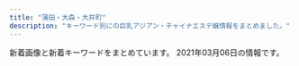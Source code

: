 ```yaml
---
title: "蒲田・大森・大井町"
description: "キーワード別にの巨乳アジアン・チャイナエステ嬢情報をまとめました。"
---
```


新着画像と新着キーワードをまとめています。
2021年03月06日の情報です。

<DmmAffiliateIns />
<KeywordTable
  shops={
    [
    {
        "url": "http://kazoeinayihoshitachi.tokyo/",
        "img_links": [
            "http://kazoeinayihoshitachi.tokyo/static/picture/room3.jpg",
            "http://kazoeinayihoshitachi.tokyo/uploads/201127/1-20112G02F6157.jpg",
            "http://kazoeinayihoshitachi.tokyo/static/picture/tit_therapist.png",
            "http://kazoeinayihoshitachi.tokyo/static/picture/sp_tit_therapist.png",
            "http://kazoeinayihoshitachi.tokyo/static/picture/sp_tit_staff01.png",
            "http://kazoeinayihoshitachi.tokyo/static/picture/room4.jpg",
            "http://kazoeinayihoshitachi.tokyo/uploads/201211/1-201211162214192.jpg",
            "http://kazoeinayihoshitachi.tokyo/static/picture/img_tel.png",
            "http://kazoeinayihoshitachi.tokyo/static/picture/room2.jpg",
            "http://kazoeinayihoshitachi.tokyo/static/picture/sp_tit_new.png",
            "http://kazoeinayihoshitachi.tokyo/uploads/201211/1-20121116214A58.jpg",
            "http://kazoeinayihoshitachi.tokyo/static/picture/room1.jpg",
            "http://kazoeinayihoshitachi.tokyo/static/picture/maining.jpg",
            "http://kazoeinayihoshitachi.tokyo/static/picture/top.jpg",
            "http://kazoeinayihoshitachi.tokyo/uploads/201127/1-20112G02A5204.jpg",
            "http://kazoeinayihoshitachi.tokyo/static/picture/tit_staff02.png",
            "http://kazoeinayihoshitachi.tokyo/uploads/201211/1-201211162201447.jpg",
            "http://kazoeinayihoshitachi.tokyo/uploads/200610/1-20061010593D63.jpg",
            "http://kazoeinayihoshitachi.tokyo/static/picture/sp_tit_staff02.png",
            "http://kazoeinayihoshitachi.tokyo/images/1-1Z41911200GA.png",
            "http://kazoeinayihoshitachi.tokyo/static/picture/tit_staff01.png",
            "http://kazoeinayihoshitachi.tokyo/uploads/201125/1-20112515364b16.jpg",
            "http://kazoeinayihoshitachi.tokyo/static/picture/tit_new.png",
            "http://kazoeinayihoshitachi.tokyo/uploads/201127/1-20112G0264E61.jpg"
        ],
        "station": "JR\u84b2\u7530\u99c5\u897f\u53e3",
        "keywords": {
            "D": 4,
            "87": 4,
            "E": 4,
            "88": 4,
            "\u4e73": 1,
            "C": 8,
            "86": 8
        },
        "name": "\u6843\u9999"
    },
    {
        "keywords": {},
        "station": "JR\u5927\u68ee\u99c5\u5317\u53e3",
        "url": "http://pandora.esjp.xyz",
        "name": "\u30d1\u30f3\u30c9\u30e9",
        "img_links": [
            "http://pandora.esjp.xyz/images/pro_girl_line.png",
            "http://pandora.esjp.xyz/girl/6.jpg",
            "http://pandora.esjp.xyz/girl/3.jpg",
            "http://pandora.esjp.xyz/images/room/r1.jpg",
            "http://pandora.esjp.xyz/images/room/r2.jpg",
            "http://pandora.esjp.xyz/images/mobile.png",
            "http://pandora.esjp.xyz/images/return.png",
            "http://pandora.esjp.xyz/girl/4.jpg",
            "http://pandora.esjp.xyz/images/bar_staff.jpg",
            "http://pandora.esjp.xyz/girl/5.jpg",
            "http://pandora.esjp.xyz/images/tel.png"
        ]
    },
    {
        "keywords": {
            "E": 6,
            "86": 6,
            "85": 18,
            "90": 6,
            "D": 24
        },
        "name": "\u30d4\u30f3\u30afgirl",
        "url": "http://pinkgirl.iest.info/",
        "img_links": [
            "http://pinkgirl.iest.info/images/s_news.jpg",
            "http://pinkgirl.iest.info/images/6.jpg",
            "http://pinkgirl.iest.info/images/5.jpg",
            "http://pinkgirl.iest.info/images/3.jpg",
            "http://pinkgirl.iest.info/photos/sites/31/2019/11/2019111907332044.jpg",
            "http://pinkgirl.iest.info/photos/sites/31/2018/03/33.jpg",
            "http://pinkgirl.iest.info/images/1.jpg",
            "http://pinkgirl.iest.info/images/s_face.jpg",
            "http://pinkgirl.iest.info/photos/sites/31/2018/03/44.jpg",
            "http://pinkgirl.iest.info/photos/sites/31/2019/11/2019111907353391.jpg",
            "http://pinkgirl.iest.info/images/2.jpg",
            "http://pinkgirl.iest.info/images/s_mobile.jpg",
            "http://pinkgirl.iest.info/images/s_staff.png",
            "http://pinkgirl.iest.info/photos/sites/31/2019/11/2019111907335896.jpg",
            "http://pinkgirl.iest.info/images/top.png",
            "http://pinkgirl.iest.info/photos/sites/31/2019/07/2019073009404659.jpg",
            "http://pinkgirl.iest.info/photos/sites/31/2019/11/201911190733216.jpg",
            "http://pinkgirl.iest.info/images/4.jpg",
            "http://pinkgirl.iest.info/images/s_link.png"
        ],
        "station": "JR\u5927\u4e95\u753a\u99c5\u897f\u53e3"
    },
    {
        "name": "with you",
        "img_links": [
            "http://with-you.iest.info/images/service1.jpg",
            "http://with-you.iest.info/images/service3.jpg",
            "http://with-you.iest.info/photos/sites/78/2019/08/2019082704375018.jpg",
            "http://with-you.iest.info/images/s_news.jpg",
            "http://with-you.iest.info/images/top.png",
            "http://with-you.iest.info/photos/sites/78/2019/09/2019092708275393.jpg",
            "http://with-you.iest.info/images/s_pick.jpg",
            "http://with-you.iest.info/photos/sites/78/2019/08/2019083003291365.jpg",
            "http://with-you.iest.info/images/s_staff.png",
            "http://with-you.iest.info/images/nbj3.jpg",
            "http://with-you.iest.info/images/service2.jpg",
            "http://with-you.iest.info/images/info.jpg",
            "http://with-you.iest.info/images/service4.jpg",
            "http://with-you.iest.info/photos/sites/78/2020/04/2020041703530074.jpg",
            "http://with-you.iest.info/images/acc.jpg",
            "http://with-you.iest.info/photos/sites/78/2021/01/2021011602332027.jpg",
            "http://with-you.iest.info/images/tel.jpg"
        ],
        "url": "http://with-you.iest.info/",
        "keywords": {
            "87": 12,
            "D": 12,
            "86": 6,
            "C": 6
        },
        "station": "JR\u5927\u4e95\u753a\u99c5"
    },
    {
        "keywords": {},
        "img_links": [
            "http://www.tokyo-0001.xyz/img/ttl-03.png",
            "http://www.tokyo-0001.xyz/img/bnr00.jpg",
            "http://www.tokyo-0001.xyz/img/bnr01.jpg",
            "http://www.tokyo-0001.xyz/img/ttl-04.png",
            "http://www.tokyo-0001.xyz/img/bnr02.jpg",
            "http://www.tokyo-0001.xyz/img/girls01.jpg",
            "http://www.tokyo-0001.xyz/img/img1.jpg",
            "http://www.tokyo-0001.xyz/img/ttl-01.png",
            "http://www.tokyo-0001.xyz/img/girls04.jpg",
            "http://www.tokyo-0001.xyz/img/ttl-02.png",
            "http://www.tokyo-0001.xyz/img/girls02.jpg",
            "http://www.tokyo-0001.xyz/img/img3.jpg",
            "http://www.tokyo-0001.xyz/img/img2.jpg",
            "http://www.tokyo-0001.xyz/img/girls06.jpg",
            "http://www.tokyo-0001.xyz/img/girls03.jpg",
            "http://www.tokyo-0001.xyz/img/girls05.jpg",
            "http://www.tokyo-0001.xyz/img/img-txt-01.png"
        ],
        "url": "http://www.tokyo-0001.xyz/",
        "station": "JR\u84b2\u7530\u99c5\u897f\u53e3",
        "name": "EVE"
    },
    {
        "name": "\u771f\u5fc3",
        "station": "JR\u5927\u68ee\u99c5\u6771\u53e3",
        "url": "http://k-rlx.info/",
        "img_links": [
            "http://k-rlx.info/images/info.jpg",
            "http://k-rlx.info/girls/02.jpg",
            "http://k-rlx.info/girls/01.jpg",
            "http://k-rlx.info/images/index_20.jpg",
            "http://k-rlx.info/images/index_07.jpg",
            "http://k-rlx.info/images/index_19.jpg",
            "http://k-rlx.info/girls/00.jpg",
            "http://k-rlx.info/images/index_22.jpg",
            "http://k-rlx.info/images/index_30.jpg",
            "http://k-rlx.info/girls/03.jpg",
            "http://k-rlx.info/images/index_04.jpg",
            "http://k-rlx.info/girls/05.jpg",
            "http://k-rlx.info/images/index_03.jpg",
            "http://k-rlx.info/images/index_28.jpg",
            "http://k-rlx.info/images/index_26.jpg",
            "http://k-rlx.info/images/index_05.jpg",
            "http://k-rlx.info/images/index_09.jpg",
            "http://k-rlx.info/images/index_24.jpg",
            "http://k-rlx.info/images/info_15.jpg",
            "http://k-rlx.info/images/rec.jpg",
            "http://k-rlx.info/images/index_17.jpg",
            "http://k-rlx.info/images/index_13.jpg",
            "http://k-rlx.info/images/index_12.jpg",
            "http://k-rlx.info/images/index_10.jpg",
            "http://k-rlx.info/images/index_02.jpg",
            "http://k-rlx.info/images/index_01.jpg",
            "http://k-rlx.info/images/sub_28.jpg",
            "http://k-rlx.info/images/index_25.jpg",
            "http://k-rlx.info/images/index_21.jpg",
            "http://k-rlx.info/images/index_08.jpg",
            "http://k-rlx.info/images/rec_15.jpg",
            "http://k-rlx.info/images/index_06.jpg",
            "http://k-rlx.info/images/02.jpg",
            "http://k-rlx.info/girls/04.jpg",
            "http://k-rlx.info/images/staff_15.jpg",
            "http://k-rlx.info/images/03.jpg",
            "http://k-rlx.info/girls/08.jpg",
            "http://k-rlx.info/images/index_18.jpg",
            "http://k-rlx.info/images/01.jpg",
            "http://k-rlx.info/images/index_29.jpg",
            "http://k-rlx.info/images/index_16.jpg",
            "http://k-rlx.info/images/index_27.jpg"
        ],
        "keywords": {
            "86": 1,
            "D": 1,
            "C": 4,
            "90": 1,
            "88": 3
        }
    },
    {
        "img_links": [
            "http://suica.jpn.cm/photos/sites/3/2020/11/2020111415464983.jpg",
            "http://suica.jpn.cm/photos/sites/3/2020/11/2020111415465544.jpg",
            "https://www.a-side.com/ad/koko/include/banner/koko_468x60.png",
            "http://suica.jpn.cm/images/s_reruit.png",
            "http://suica.jpn.cm/images/2.jpg",
            "http://suica.jpn.cm/images/news.png",
            "http://suica.jpn.cm/images/top.jpg",
            "http://suica.jpn.cm/photos/sites/3/2020/08/202008191308233.jpg",
            "http://suica.jpn.cm/photos/sites/3/2020/08/2020081512285962.jpg",
            "http://suica.jpn.cm/photos/sites/3/2020/08/2020081512295237.jpg",
            "http://suica.jpn.cm/photos/sites/3/2020/12/2020120618581429.jpg",
            "http://suica.jpn.cm/photos/sites/3/2020/08/2020081512284124.jpg",
            "http://suica.jpn.cm/photos/sites/3/2020/12/202012061611111.jpg",
            "http://suica.jpn.cm/photos/sites/3/2020/12/2020120616111237.jpg",
            "http://suica.jpn.cm/photos/sites/3/2020/08/2020082117404189.jpg",
            "http://suica.jpn.cm/photos/sites/3/2020/08/2020081913081173.jpg",
            "http://suica.jpn.cm/photos/sites/3/2020/08/2020081512300276.jpg",
            "http://suica.jpn.cm/images/s_staff.png",
            "http://suica.jpn.cm/photos/sites/3/2020/08/2020082117403663.jpg",
            "http://suica.jpn.cm/photos/sites/3/2020/08/2020081913081756.jpg",
            "http://suica.jpn.cm/images/top1.jpg",
            "http://suica.jpn.cm/images/info.jpg",
            "http://suica.jpn.cm/photos/sites/3/2020/08/202008151230107.jpg",
            "http://suica.jpn.cm/images/1.jpg",
            "http://suica.jpn.cm/photos/sites/3/2020/08/2020081512284950.jpg"
        ],
        "name": "\u30b9\u30a4\u30ab",
        "station": "JR\u5927\u4e95\u753a\u99c5\u4e2d\u592e\u53e3",
        "url": "http://suica.jpn.cm/",
        "keywords": {
            "D": 10,
            "E": 2,
            "86": 2,
            "87": 2,
            "85": 4,
            "91": 2,
            "80": 2
        }
    },
    {
        "keywords": {
            "\u30bb\u30af\u30b7\u30fc": 3
        },
        "station": "JR\u5927\u68ee\u99c5\u897f\u53e3",
        "url": "http://spa-omori.com/",
        "name": "\u30b7\u30fc\u30af\u30ec\u30c3\u30c8\u30d5\u30a1\u30f3\u30bf\u30b8\u30fc",
        "img_links": [
            "http://spa-omori.com/wp-content/themes/Aaron/picture/sign-1558966169128.png",
            "http://spa-omori.com/wp-content/uploads/2019/10/1_20190531100800502-155897222384-1.jpg",
            "http://spa-omori.com/wp-content/uploads/2020/11/1614933554895.jpg",
            "http://spa-omori.com/wp-content/uploads/2019/10/123456.jpg",
            "http://spa-omori.com/wp-content/uploads/2019/10/123b.png",
            "http://spa-omori.com/wp-content/themes/Aaron/picture/sign-1558972223845.png",
            "http://spa-omori.com/wp-content/uploads/2019/10/w1.png",
            "http://spa-omori.com/wp-content/themes/Aaron/picture/line1-1558966169073.png",
            "http://spa-omori.com/wp-content/uploads/2020/06/Screenshot_20200609-151824.png",
            "http://spa-omori.com/wp-content/uploads/2019/10/Screenshot_20191110-183022.png",
            "http://spa-omori.com/wp-content/uploads/2019/10/mmexport1571245064770.jpg",
            "http://spa-omori.com/wp-content/themes/Aaron/picture/sign-1558966169073.png",
            "http://spa-omori.com/wp-content/themes/Aaron/picture/line-1558972223845.jpg",
            "http://spa-omori.com/wp-content/themes/Aaron/picture/sign-1558966169098.png",
            "http://spa-omori.com/wp-content/uploads/2019/10/mmexport1571245061102.jpg",
            "http://spa-omori.com/wp-content/uploads/2019/10/c2.jpg",
            "http://spa-omori.com/wp-content/uploads/2020/03/1601219223755.jpg",
            "http://spa-omori.com/wp-content/uploads/2019/10/mmexport1562577297511.jpg",
            "http://spa-omori.com/wp-content/uploads/2019/12/mmexport1575894629655.jpg",
            "http://spa-omori.com/wp-content/themes/Aaron/picture/sign-1558966169154.png",
            "http://spa-omori.com/wp-content/uploads/2019/10/b2.jpg",
            "http://spa-omori.com/wp-content/uploads/2020/01/mmexport1611389971637.jpg",
            "http://spa-omori.com/wp-content/themes/Aaron/picture/s_news-1558972223845.png",
            "http://spa-omori.com/wp-content/uploads/2019/10/mmexport1571245049830.jpg",
            "http://spa-omori.com/wp-content/themes/Aaron/picture/zi_staff-1558966169073.png",
            "http://spa-omori.com/wp-content/uploads/2020/12/1607832354643.jpg",
            "http://spa-omori.com/wp-content/uploads/2019/10/1_20190531100800502-155896616907.jpg",
            "http://spa-omori.com/wp-content/uploads/2019/10/d2.jpg",
            "http://spa-omori.com/wp-content/themes/Aaron/picture/sign-1558966169044.png"
        ]
    },
    {
        "keywords": {},
        "station": "JR\u5927\u68ee\u99c5\u6771\u53e3",
        "name": "\u7652\u7652\u5802",
        "img_links": [
            "http://yuyudou.com/images/index_an/index_an_05.png",
            "http://yuyudou.com/images/index_an/index_an_01.png",
            "http://yuyudou.com/images/index_an/index_bn_01.png",
            "http://yuyudou.com/images/home/index_29.png",
            "http://yuyudou.com/images/index_an/index_bn_03.png",
            "http://yuyudou.com/images/home/top6.jpg",
            "http://yuyudou.com/images/index_an/index_bn_07.png",
            "http://yuyudou.com/images/home/index_012.png",
            "http://yuyudou.com/images/home/top.jpg",
            "http://yuyudou.com/images/headerParts01.png",
            "http://yuyudou.com/images/home/top7.jpg",
            "http://yuyudou.com/images/home/index_010.png",
            "http://yuyudou.com/images/index_an/index_an_02.png",
            "http://yuyudou.com/images/home/index_63.png",
            "http://yuyudou.com/images/top_flash_01.jpg",
            "http://yuyudou.com/images/gallery/gallery_01.png",
            "http://yuyudou.com/images/index_an/index_bn_02.png",
            "http://yuyudou.com/images/home/index_011.png",
            "http://yuyudou.com/images/index_an/index_bn_06.png",
            "http://yuyudou.com/images/home/index_07.png",
            "http://yuyudou.com/images/index_an/index_an_04.png",
            "http://yuyudou.com/images/home/index_39.png",
            "http://yuyudou.com/images/index_an/index_an_03.png",
            "http://yuyudou.com/images/index_an/index_bn_05.png",
            "http://yuyudou.com/images/home/index_05.png",
            "http://yuyudou.com/images/home/top5.jpg",
            "http://yuyudou.com/images/index_an/index_an_06.png",
            "http://yuyudou.com/images/home/index_09.png",
            "http://yuyudou.com/images/index_an/index_an_07.png",
            "http://yuyudou.com/images/top_flash_02.jpg",
            "http://yuyudou.com/images/top_flash_03.jpg",
            "http://yuyudou.com/images/home/index_59.png"
        ],
        "url": "http://yuyudou.com/"
    },
    {
        "keywords": {},
        "station": "JR\u5927\u68ee\u99c5\u6771\u53e3",
        "img_links": [
            "http://es-kosumosu.com/images/room/photo01.jpg",
            "http://es-kosumosu.com/girl/6.jpg",
            "http://es-kosumosu.com/images/system/sys01.jpg",
            "http://es-kosumosu.com/images/room/photo03.jpg",
            "http://es-kosumosu.com/images/room/photo04.jpg",
            "http://es-kosumosu.com/girl/2.jpg",
            "http://es-kosumosu.com/images/room/photo05.jpg",
            "http://es-kosumosu.com/images/staff_mitashi.jpg",
            "http://es-kosumosu.com/images/return.png",
            "http://es-kosumosu.com/images/room/photo02.jpg",
            "http://es-kosumosu.com/girl/3.jpg",
            "http://es-kosumosu.com/girl/4.jpg",
            "http://es-kosumosu.com/girl/1.jpg",
            "http://es-kosumosu.com/girl/7.jpg",
            "http://es-kosumosu.com/images/top_flash_01.jpg",
            "http://es-kosumosu.com/images/info.jpg"
        ],
        "url": "http://es-kosumosu.com/",
        "name": "\u30d0\u30a4\u30aa\u30ec\u30c3\u30c8"
    },
    {
        "name": "\u8276 \uff5e\u3064\u3084\uff5e",
        "url": "http://tsuya.este.work/",
        "img_links": [
            "http://tsuya.este.work/miho.jpg",
            "http://tsuya.este.work/s_news.jpg",
            "http://tsuya.este.work/room2.jpg",
            "http://tsuya.este.work/2020070203014158.jpg",
            "http://tsuya.este.work/room1.jpg",
            "http://tsuya.este.work/room3.jpg",
            "http://tsuya.este.work/top.jpg",
            "http://tsuya.este.work/room4.jpg",
            "http://tsuya.este.work/1.jpg",
            "http://tsuya.este.work/2019072403203754.jpg",
            "http://tsuya.este.work/mobile.jpg",
            "http://tsuya.este.work/s_shedule.jpg",
            "http://tsuya.este.work/202007020301278.jpg",
            "http://tsuya.este.work/s_staff.jpg"
        ],
        "station": "JR\u84b2\u7530\u99c5\u897f\u53e3",
        "keywords": {
            "C": 10,
            "87": 8,
            "85": 4,
            "86": 4,
            "D": 16
        }
    },
    {
        "station": "JR\u5927\u4e95\u753a\u99c5",
        "keywords": {
            "86": 6,
            "C": 1,
            "85": 2,
            "D": 7
        },
        "url": "http://onlyone.jpn.vin/",
        "img_links": [
            "http://onlyone.jpn.vin/photos/sites/58/2020/10/2020100207070197.jpg",
            "http://onlyone.jpn.vin/images/nei_bj1.png",
            "http://onlyone.jpn.vin/photos/sites/58/2020/10/202010300420109.jpg",
            "http://onlyone.jpn.vin/photos/sites/58/2020/06/202006250602504.jpg",
            "http://onlyone.jpn.vin/photos/sites/58/2020/09/2020092305431071.jpg",
            "http://onlyone.jpn.vin/images/room2.jpg",
            "http://onlyone.jpn.vin/photos/sites/58/2020/12/2020121505432512.jpg",
            "http://onlyone.jpn.vin/images/room1.jpg",
            "http://onlyone.jpn.vin/images/news.png",
            "http://onlyone.jpn.vin/photos/sites/58/2020/06/2020062506024979.jpg",
            "http://onlyone.jpn.vin/photos/sites/58/2020/06/202006250602509.jpg",
            "http://onlyone.jpn.vin/images/mobile.jpg",
            "http://onlyone.jpn.vin/photos/sites/58/2020/06/2020062506024983.jpg",
            "http://onlyone.jpn.vin/images/top.png",
            "http://onlyone.jpn.vin/images/s_link.png",
            "http://onlyone.jpn.vin/images/room3.jpg",
            "http://onlyone.jpn.vin/images/room5.jpg",
            "http://onlyone.jpn.vin/images/end.png",
            "http://onlyone.jpn.vin/images/s_staff.png",
            "http://onlyone.jpn.vin/photos/sites/58/2020/10/2020103004200463.jpg"
        ],
        "name": "Only One"
    },
    {
        "url": "http://lucky-heaven.work/",
        "name": "\u697d\u5929\u56fd",
        "img_links": [
            "http://lucky-heaven.work/sp/images/staff_t.jpg",
            "http://lucky-heaven.work/sp/images/rec1.jpg",
            "http://lucky-heaven.work/staff/airi.jpg",
            "http://lucky-heaven.work/images/4.jpg",
            "http://lucky-heaven.work/staff/haru.jpg",
            "http://lucky-heaven.work/img/rina2.jpg",
            "http://lucky-heaven.work/images/tt.jpg",
            "http://lucky-heaven.work/sp/img/airi1.jpg",
            "http://lucky-heaven.work/sp/staff/haru.jpg",
            "http://lucky-heaven.work/images/s1.png",
            "http://lucky-heaven.work/sp/img/yui1.jpg",
            "http://lucky-heaven.work/sp/img/airi2.jpg",
            "http://lucky-heaven.work/sp/images/4.jpg",
            "http://lucky-heaven.work/sp/images/interior_t.jpg",
            "http://lucky-heaven.work/images/sys.png",
            "http://lucky-heaven.work/sp/staff/rumi.jpg",
            "http://lucky-heaven.work/sp/images/rec2.jpg",
            "http://lucky-heaven.work/sp/staff/rina.jpg",
            "http://lucky-heaven.work/img/yui1.jpg",
            "http://lucky-heaven.work/img/rumi1.jpg",
            "http://lucky-heaven.work/sp/menu/staff.jpg",
            "http://lucky-heaven.work/staff/moe.jpg",
            "http://lucky-heaven.work/sp/staff/yui.jpg",
            "http://lucky-heaven.work/sp/menu/top.jpg",
            "http://lucky-heaven.work/images/int2.png",
            "http://lucky-heaven.work/staff/rina.jpg",
            "http://lucky-heaven.work/img/moe2.jpg",
            "http://lucky-heaven.work/sp/images/ta.png",
            "http://lucky-heaven.work/img/airi2.jpg",
            "http://lucky-heaven.work/images/sm.jpg",
            "http://lucky-heaven.work/sp/images/6.jpg",
            "http://lucky-heaven.work/sp/img/haru1.jpg",
            "http://lucky-heaven.work/sp/img/moe2.jpg",
            "http://lucky-heaven.work/sp/images/tel.jpg",
            "http://lucky-heaven.work/img/moe1.jpg",
            "http://lucky-heaven.work/images/tel.jpg",
            "http://lucky-heaven.work/sp/img/yui2.jpg",
            "http://lucky-heaven.work/sp/images/head.jpg",
            "http://lucky-heaven.work/images/6.jpg",
            "http://lucky-heaven.work/img/rina1.jpg",
            "http://lucky-heaven.work/img/haru2.jpg",
            "http://lucky-heaven.work/sp/images/3.jpg",
            "http://lucky-heaven.work/sp/img/rumi2.jpg",
            "http://lucky-heaven.work/images/int1.png",
            "http://lucky-heaven.work/sp/staff/airi.jpg",
            "http://lucky-heaven.work/img/yui2.jpg",
            "http://lucky-heaven.work/sp/img/rumi1.jpg",
            "http://lucky-heaven.work/img/airi1.jpg",
            "http://lucky-heaven.work/img/rumi2.jpg",
            "http://lucky-heaven.work/images/interior_t.jpg",
            "http://lucky-heaven.work/img/haru1.jpg",
            "http://lucky-heaven.work/sp/staff/moe.jpg",
            "http://lucky-heaven.work/images/2.jpg",
            "http://lucky-heaven.work/sp/images/ac1.jpg",
            "http://lucky-heaven.work/sp/images/2.jpg",
            "http://lucky-heaven.work/images/head.jpg",
            "http://lucky-heaven.work/sp/images/news.jpg",
            "http://lucky-heaven.work/sp/images/1.jpg",
            "http://lucky-heaven.work/sp/images/sys.jpg",
            "http://lucky-heaven.work/sp/img/rina1.jpg",
            "http://lucky-heaven.work/sp/img/moe1.jpg",
            "http://lucky-heaven.work/sp/images/int2.jpg",
            "http://lucky-heaven.work/staff/rumi.jpg",
            "http://lucky-heaven.work/sp/images/int1.png",
            "http://lucky-heaven.work/sp/images/5.jpg",
            "http://lucky-heaven.work/sp/images/footer.jpg",
            "http://lucky-heaven.work/sp/images/newsb.png",
            "http://lucky-heaven.work/sp/images/int3.jpg",
            "http://lucky-heaven.work/staff/yui.jpg",
            "http://lucky-heaven.work/images/3.jpg",
            "http://lucky-heaven.work/images/staff_t.jpg",
            "http://lucky-heaven.work/images/news.jpg",
            "http://lucky-heaven.work/sp/img/rina2.jpg",
            "http://lucky-heaven.work/images/1.jpg",
            "http://lucky-heaven.work/sp/images/int4.jpg",
            "http://lucky-heaven.work/sp/img/haru2.jpg",
            "http://lucky-heaven.work/images/5.jpg"
        ],
        "keywords": {},
        "station": "JR\u5927\u4e95\u753a\u99c5\u6771\u53e3"
    },
    {
        "img_links": [
            "http://www.honeys.relaxmens.com/files/005.jpg",
            "http://www.honeys.relaxmens.com/files/002-02.jpg",
            "http://www.honeys.relaxmens.com/files/004-03.jpg",
            "http://www.honeys.relaxmens.com/photo_news/upimg/854156035cd1560893_0.jpg",
            "http://www.honeys.relaxmens.com/files/003-02.jpg",
            "http://www.honeys.relaxmens.com/images/m-top004.jpg",
            "http://www.honeys.relaxmens.com/files/003.jpg",
            "http://www.honeys.relaxmens.com/files/005-03.jpg",
            "http://www.honeys.relaxmens.com/files/004-02.jpg",
            "http://www.honeys.relaxmens.com/files/001.jpg",
            "http://www.honeys.relaxmens.com/files/006-02.jpg",
            "http://www.honeys.relaxmens.com/files/001-02.jpg",
            "http://www.honeys.relaxmens.com/files/005-02.jpg",
            "http://www.honeys.relaxmens.com/files/003-03.jpg",
            "http://www.honeys.relaxmens.com/files/002.jpg",
            "http://www.honeys.relaxmens.com/files/001-03.jpg",
            "http://www.honeys.relaxmens.com/files/006.jpg",
            "http://www.honeys.relaxmens.com/images/call.png",
            "http://www.honeys.relaxmens.com/images/m-top003.jpg",
            "http://www.honeys.relaxmens.com/images/foot01.jpg",
            "http://www.honeys.relaxmens.com/photo_news/upimg/1223560260d4dabadb_0.jpg",
            "http://www.honeys.relaxmens.com/images/m-head01.jpg",
            "http://www.honeys.relaxmens.com/files/006-03.jpg",
            "http://www.honeys.relaxmens.com/files/004.jpg",
            "http://www.honeys.relaxmens.com/files/002-03.jpg"
        ],
        "keywords": {
            "D": 6,
            "C": 6,
            "86": 4,
            "87": 8
        },
        "url": "http://www.honeys.relaxmens.com/",
        "name": "\u30cf\u30cb\u30fc\u30ba",
        "station": "JR\u84b2\u7530\u99c5\u897f\u53e3"
    },
    {
        "station": "JR\u84b2\u7530\u99c5\u6771\u53e3",
        "name": "\u30af\u30ed\u30fc\u30d0\u30fc",
        "keywords": {},
        "url": "http://koinohana.work/",
        "img_links": [
            "http://koinohana.work/_src/36226912/cam_20191016232507186.jpg",
            "http://koinohana.work/_src/38032167/9768defd8834a0030b5a45ab7a03e1f.jpg",
            "http://koinohana.work/_src/36246048/1-1zh91451294d.jpg",
            "http://koinohana.work/_src/36226809/_x1m6343.jpg",
            "http://koinohana.work/_src/36226848/sign-1.jpg",
            "http://koinohana.work/_src/36226906/unnamed_20190718154717292.jpg",
            "http://koinohana.work/_src/36226857/img20170725223357156708.png",
            "http://koinohana.work/_src/36226814/2.png",
            "http://koinohana.work/_src/36226822/5.png",
            "http://koinohana.work/_src/36226864/img20170726111759249054.png",
            "http://koinohana.work/_src/37023059/img20191113142809054841.png",
            "http://koinohana.work/_src/36226808/img_2990.jpg",
            "http://koinohana.work/_src/36226812/top1.1.png",
            "http://koinohana.work/_src/36226893/img_3017.jpg",
            "http://koinohana.work/_src/36226859/sign.png",
            "http://koinohana.work/_src/36226881/img20170726235401893025.png",
            "http://koinohana.work/_src/36226828/img20170725121742291421.png",
            "http://koinohana.work/_src/36246044/1-1zh4152j12m.jpg",
            "http://koinohana.work/_src/36226879/_dsf9385.jpg",
            "http://koinohana.work/_src/36226825/_dsf3390.jpg",
            "http://koinohana.work/_src/36246043/1-1zh4152j12m.jpg",
            "http://koinohana.work/_src/36226841/sign-1.jpg",
            "http://koinohana.work/_src/36246047/1-1zh91451294d.jpg",
            "http://koinohana.work/_src/36226818/4.png",
            "http://koinohana.work/_src/36226810/cam_20191016232507186.jpg",
            "http://koinohana.work/_src/36226831/news.png",
            "http://koinohana.work/_src/36226827/_dsf3386.jpg",
            "http://koinohana.work/_src/36226826/_dsf3394.jpg",
            "http://koinohana.work/_src/36226873/_dsf9382.jpg",
            "http://koinohana.work/_src/36226885/sign.png",
            "http://koinohana.work/_src/36226875/_dsf9378.jpg",
            "http://koinohana.work/_src/36226869/img20170726235401893025.png",
            "http://koinohana.work/_src/38032166/9768defd8834a0030b5a45ab7a03e1f.jpg",
            "http://koinohana.work/_src/36226894/img_2891.jpg",
            "http://koinohana.work/_src/36226907/unnamed_20190718154717292.jpg",
            "http://koinohana.work/_src/36226877/_dsf9383.jpg",
            "http://koinohana.work/_src/36246119/sign.png",
            "http://koinohana.work/_src/36226820/1.png",
            "http://koinohana.work/_src/36226816/3.png"
        ]
    },
    {
        "url": "http://mensbali.net/",
        "img_links": [
            "http://mensbali.net/images/top_newface3.jpg",
            "https://menlog.net/link/menlog20040.jpg",
            "http://mensbali.net/images/st/sena.jpg",
            "http://mensbali.net/images/heading_new_staff.jpg",
            "http://mensbali.net/images/side_mobile2.jpg",
            "http://mensbali.net/images/heading_news.jpg",
            "http://mensbali.net/images/st/moe2.jpg",
            "http://mensbali.net/images/st/moe1.jpg",
            "http://mensbali.net/images/st/coco_3.jpg",
            "http://mensbali.net/images/st/erika_2.jpg",
            "http://mensbali.net/images/st/saya_2.jpg",
            "http://mensbali.net/sp/image/head_slide2.jpg",
            "http://mensbali.net/images/st/riri1.jpg",
            "http://mensbali.net/sp/image/head_slide3.jpg",
            "http://mensbali.net/images/st/coco_2.jpg",
            "http://mensbali.net/sp/image/head.jpg",
            "http://mensbali.net/images/st/moe3.jpg",
            "http://mensbali.net/images/side_interior.jpg",
            "http://mensbali.net/images/st/kana.jpg",
            "http://mensbali.net/sp/image/head_slide.jpg",
            "http://mensbali.net/images/st/yuki.jpg",
            "http://mensbali.net/images/st/erika_1.jpg",
            "http://mensbali.net/images/st/saya_1.jpg",
            "http://mensbali.net/images/st/yura.jpg",
            "http://mensbali.net/images/top_newface.jpg",
            "http://mensbali.net/images/st/mana.jpg",
            "http://mensbali.net/images/st/yuri.jpg",
            "http://mensbali.net/images/st/erika_3.jpg",
            "http://mensbali.net/images/footer_bg.jpg",
            "http://mensbali.net/images/st/mai2.jpg",
            "http://mensbali.net/images/st/ayu.jpg",
            "http://mensbali.net/images/heading_pickup.jpg",
            "http://mensbali.net/images/st/st3.jpg",
            "http://mensbali.net/images/st/coco_1.jpg",
            "http://mensbali.net/images/st/riri3.jpg",
            "http://mensbali.net/images/top_desc.jpg",
            "http://mensbali.net/images/heading_bottom_staff.jpg",
            "http://mensbali.net/images/st/saya_3.jpg",
            "http://mensbali.net/images/link/mens-esthe1.png",
            "http://mensbali.net/images/st/riri2.jpg"
        ],
        "keywords": {},
        "name": "Men\u2019sBali\uff5e\u30e1\u30f3\u30ba\u30d0\u30ea\uff5e",
        "station": "JR\u5927\u4e95\u753a\u99c5\u4e2d\u592e\u897f\u53e3"
    },
    {
        "url": "http://www.sh-himenoyw.work/",
        "station": "JR\u5927\u68ee\u99c5\u897f\u53e3",
        "img_links": [
            "http://www.sh-himenoyw.work/templets/default/picture/footer.png",
            "http://www.sh-himenoyw.work/templets/default/picture/top03.png",
            "http://www.sh-himenoyw.work/uploads/210302/1-210302094614591.jpg",
            "http://www.sh-himenoyw.work/templets/default/picture/top02.png",
            "http://www.sh-himenoyw.work/{dede:global.cfg_templets_skin/}/picture/cg02.jpg",
            "http://www.sh-himenoyw.work/uploads/210302/1-21030209452K47.jpg",
            "http://www.sh-himenoyw.work/uploads/210302/1-210302094549C7.jpg",
            "http://www.sh-himenoyw.work/templets/default/picture/no.png",
            "http://www.sh-himenoyw.work/{dede:global.cfg_templets_skin/}/picture/cg01.jpg",
            "http://www.sh-himenoyw.work/templets/default/picture/top01.png",
            "http://www.sh-himenoyw.work/templets/default/picture/sys1.jpg",
            "http://www.sh-himenoyw.work/templets/default/picture/stal.png",
            "http://www.sh-himenoyw.work/templets/default/picture/tit3.jpg",
            "http://www.sh-himenoyw.work/templets/default/picture/tit4.jpg",
            "http://www.sh-himenoyw.work/uploads/210302/1-210302094243200.jpg",
            "http://www.sh-himenoyw.work/uploads/210302/1-210302094312606.jpg",
            "http://www.sh-himenoyw.work/templets/default/picture/tit5.jpg",
            "http://www.sh-himenoyw.work/uploads/210302/1-21030209435RN.jpg",
            "http://www.sh-himenoyw.work/templets/default/picture/tit1.jpg",
            "http://www.sh-himenoyw.work/templets/default/picture/tit2.jpg"
        ],
        "keywords": {
            "86": 3,
            "85": 3,
            "D": 3,
            "C": 3
        },
        "name": "\u5922\u306e\u90e8\u5c4b"
    },
    {
        "img_links": [],
        "name": "\u3064\u307c\u307f",
        "station": "JR\u5927\u4e95\u753a\u99c5\u4e2d\u592e\u53e3",
        "url": "http://rin-rinpa.info/",
        "keywords": {}
    },
    {
        "img_links": [
            "http://massage-esthe.pw/images/mainvisual_02.jpg",
            "http://massage-esthe.pw/images/cg03.jpg",
            "http://massage-esthe.pw/images/icon_new.png",
            "http://massage-esthe.pw/images/con02.jpg",
            "http://massage-esthe.pw/images/req_03.jpg",
            "http://massage-esthe.pw/images/cg031.jpg",
            "http://massage-esthe.pw/images/cg04.jpg",
            "http://massage-esthe.pw/images/mainvisual_01.jpg",
            "http://massage-esthe.pw/images/mainvisual_02_s.jpg",
            "http://massage-esthe.pw/images/sys01.jpg",
            "http://massage-esthe.pw/images/head_interior.jpg",
            "http://massage-esthe.pw/images/cg10.jpg",
            "http://massage-esthe.pw/images/con01.jpg",
            "http://massage-esthe.pw/images/cg091.jpg",
            "http://massage-esthe.pw/images/cg09.jpg",
            "http://massage-esthe.pw/images/cg08.jpg",
            "http://massage-esthe.pw/images/cg05.jpg",
            "http://massage-esthe.pw/images/cg02.jpg",
            "http://massage-esthe.pw/images/con03.jpg",
            "http://massage-esthe.pw/images/sys02.jpg",
            "http://massage-esthe.pw/images/cg01.jpg",
            "http://massage-esthe.pw/images/cg021.jpg",
            "http://massage-esthe.pw/images/sw_home.png",
            "http://massage-esthe.pw/images/cg101.jpg",
            "http://massage-esthe.pw/images/sw_tel.png",
            "http://massage-esthe.pw/images/sys03.jpg",
            "http://massage-esthe.pw/images/cg07.jpg",
            "http://massage-esthe.pw/images/mainvisual_01_s.jpg",
            "http://massage-esthe.pw/images/head_therapist.jpg",
            "http://massage-esthe.pw/images/cg06.jpg",
            "http://massage-esthe.pw/images/cg102.jpg",
            "http://massage-esthe.pw/images/trigger.jpg"
        ],
        "url": "http://massage-esthe.pw/",
        "name": "\u30aa\u30ec\u306eHoney",
        "keywords": {},
        "station": "JR\u84b2\u7530\u99c5\u897f\u53e3"
    },
    {
        "keywords": {},
        "img_links": [
            "http://es-kamata.xyz/images/ac4.jpg",
            "http://es-kamata.xyz/images/nei_bt.jpg",
            "http://es-kamata.xyz/images/s1.jpg",
            "http://es-kamata.xyz/images/ac2.jpg",
            "http://es-kamata.xyz/images/new_d.jpg",
            "http://es-kamata.xyz/images/003.jpg",
            "http://es-kamata.xyz/images/rq03.jpg",
            "http://es-kamata.xyz/images/g0.jpg",
            "http://es-kamata.xyz/images/top_03.jpg",
            "http://es-kamata.xyz/images/ac3.jpg",
            "http://es-kamata.xyz/images/rq01.jpg",
            "http://es-kamata.xyz/images/001.jpg",
            "http://es-kamata.xyz/images/g8.jpg",
            "http://es-kamata.xyz/images/ml.jpg",
            "http://es-kamata.xyz/images/g1.jpg",
            "http://es-kamata.xyz/images/g5.jpg",
            "http://es-kamata.xyz/images/002.jpg",
            "http://es-kamata.xyz/images/bottom.jpg",
            "http://es-kamata.xyz/images/qiu-1.jpg",
            "http://es-kamata.xyz/images/g3.jpg",
            "http://es-kamata.xyz/images/tel.jpg",
            "http://es-kamata.xyz/images/new_tit.jpg",
            "http://es-kamata.xyz/images/tw.jpg",
            "http://es-kamata.xyz/images/ac1.jpg",
            "http://es-kamata.xyz/images/ac5.jpg",
            "http://es-kamata.xyz/images/004.jpg",
            "http://es-kamata.xyz/images/g4.jpg",
            "http://es-kamata.xyz/images/g2.jpg"
        ],
        "name": "\u82b1\u6c34\u6728",
        "station": "JR\u84b2\u7530\u99c5\u897f\u53e3",
        "url": "http://es-kamata.xyz/"
    },
    {
        "keywords": {
            "86": 18,
            "84": 6,
            "D": 48,
            "83": 6,
            "C": 23,
            "87": 12,
            "85": 6
        },
        "img_links": [
            "http://hana.ests.jp/images/themes/blue/no1.png",
            "http://hana.ests.jp/images/themes/blue/s_pickup.png",
            "http://hana.ests.jp/images/themes/blue/r3.jpg",
            "http://hana.ests.jp/images/room4.jpg",
            "http://hana.ests.jp/images/room3.jpg",
            "http://hana.ests.jp/photos/sites/38/2018/12/2018122818061554.jpg",
            "http://hana.ests.jp/images/themes/blue/s_newface.png",
            "http://hana.ests.jp/images/themes/blue/s_ranking.png",
            "http://hana.ests.jp/images/room1.jpg",
            "http://hana.ests.jp/photos/sites/38/2019/04/2019040810452923.jpg",
            "http://hana.ests.jp/images/themes/blue/s_staff.png",
            "http://hana.ests.jp/images/themes/blue/s_news.png",
            "http://hana.ests.jp/photos/sites/38/2018/10/2018102212515098.jpg",
            "http://hana.ests.jp/photos/sites/38/2018/10/2018102215070310.jpg",
            "http://hana.ests.jp/images/themes/blue/s_zysx.png",
            "http://hana.ests.jp/images/themes/blue/s_link.png",
            "http://hana.ests.jp/images/themes/blue/no2.png",
            "http://hana.ests.jp/images/themes/blue/mobile.jpg",
            "http://hana.ests.jp/photos/sites/38/2018/05/2018052410461655.jpg",
            "http://hana.ests.jp/images/themes/blue/line.png",
            "http://hana.ests.jp/photos/sites/38/2020/12/2020120114093027.jpg",
            "http://hana.ests.jp/photos/sites/38/2019/11/2019111817153489.jpg",
            "http://hana.ests.jp/images/room2.jpg",
            "http://hana.ests.jp/photos/sites/38/2018/10/2018102215070374.jpg"
        ],
        "name": "\u83ef\u30fb\u306f\u306a",
        "station": "JR\u84b2\u7530\u99c5\u897f\u53e3",
        "url": "http://hana.ests.jp/"
    },
    {
        "url": "http://lucky.geo.jp/",
        "keywords": {
            "D": 36,
            "90": 24,
            "C": 48,
            "87": 24,
            "85": 24,
            "83": 48,
            "E": 24,
            "92": 12
        },
        "name": "LUCKY \uff5e\u30e9\u30c3\u30ad\u30fc\uff5e",
        "img_links": [
            "http://lucky.geo.jp/2/uploadimg/1613285139.jpeg",
            "http://lucky.geo.jp/vis_theptframe.png",
            "http://lucky.geo.jp/2/uploadimg/1597029716.jpg",
            "http://lucky.geo.jp/2/uploadimg/1593756884.jpg",
            "https://LUCKY.pwchp.com/images/vis_theptframe.png",
            "http://lucky.geo.jp/2/uploadimg/1610946975.jpeg",
            "http://lucky.geo.jp/2/uploadimg/1565950572.jpg",
            "http://lucky.geo.jp/2/uploadimg/1596225793.jpg",
            "http://lucky.geo.jp/2/uploadimg/1593756798.jpg",
            "http://lucky.geo.jp/2/uploadimg/1610000464.jpeg",
            "http://lucky.geo.jp/2/uploadimg/1565558725.jpg",
            "http://lucky.geo.jp/dozdLZQPkhPUwC2.png",
            "http://lucky.geo.jp/int1.png",
            "http://lucky.geo.jp/2/uploadimg/1589888939.jpg",
            "http://lucky.geo.jp/2/uploadimg/1574764277.jpg"
        ],
        "station": "JR\u84b2\u7530\u99c5\u897f\u53e3"
    },
    {
        "name": "\u30bd\u30a6\u30eb\u30aa\u30f3\u30cb",
        "station": "JR\u84b2\u7530\u99c5\u6771\u53e3",
        "keywords": {},
        "url": "http://www.es-md.net/",
        "img_links": []
    },
    {
        "img_links": [
            "http://www.floweresthe.com/img/sys2.jpg",
            "http://www.floweresthe.com/img/lineyoko.jpg",
            "http://www.floweresthe.com/img/r2.jpg",
            "http://www.floweresthe.com/img/tit_girls.jpg",
            "http://www.floweresthe.com/upload/girl/img01/img1_0003.jpg",
            "http://www.floweresthe.com/img/main_top.jpg",
            "http://www.floweresthe.com/upload/board/img_1551414651.jpg",
            "http://www.floweresthe.com/upload/girl/img01/img2_0006.jpg",
            "http://www.floweresthe.com/upload/girl/img01/img1_0001.jpg",
            "http://www.floweresthe.com/upload/girl/img_list01/img_list_0005.jpg",
            "http://www.floweresthe.com/upload/girl/img02/img1_0003.jpg",
            "http://www.floweresthe.com/upload/girl/img04/img1_0007.jpg",
            "http://www.floweresthe.com/upload/girl/img02/img1_0004.jpg",
            "http://www.floweresthe.com/upload/girl/img02/img1_0006.jpg",
            "http://www.floweresthe.com/upload/girl/img02/img1_0002.jpg",
            "http://www.floweresthe.com/upload/girl/img04/img1_0002.jpg",
            "http://www.floweresthe.com/upload/girl/img04/img1_0005.jpg",
            "http://www.floweresthe.com/upload/girl/img02/img1_0001.jpg",
            "http://www.floweresthe.com/upload/girl/img04/img1_0001.jpg",
            "http://www.floweresthe.com/upload/girl/img04/img1_0008.jpg",
            "http://www.floweresthe.com/upload/girl/img02/img1_0008.jpg",
            "http://www.floweresthe.com/img/memu.jpg",
            "http://www.floweresthe.com/upload/girl/img01/img1_0005.jpg",
            "http://www.floweresthe.com/upload/girl/img_list01/img_list_0003.jpg",
            "http://www.floweresthe.com/img/r1.jpg",
            "http://www.floweresthe.com/img/interior.png",
            "http://www.floweresthe.com/upload/girl/img01/img1_0006.jpg",
            "http://www.floweresthe.com/upload/board/img_1552291455.jpg",
            "http://www.floweresthe.com/upload/board/img_1599194180.jpg",
            "http://www.floweresthe.com/upload/girl/img01/img1_0007.jpg",
            "http://www.floweresthe.com/upload/girl/img02/img1_0005.jpg",
            "http://www.floweresthe.com/img/r4.jpg",
            "http://www.floweresthe.com/upload/girl/img01/img1_0009.jpg",
            "http://www.floweresthe.com/upload/girl/img_list01/img_list_0008.jpg",
            "http://www.floweresthe.com/upload/girl/img_list01/img_list_0004.jpg",
            "http://www.floweresthe.com/upload/girl/img02/img1_0007.jpg",
            "http://www.floweresthe.com/img/tit_photo.jpg",
            "http://www.floweresthe.com/upload/girl/img_list01/img_list_0001.jpg",
            "http://www.floweresthe.com/img/sys1.jpg",
            "http://www.floweresthe.com/upload/board/img_1570430028.jpg",
            "http://www.floweresthe.com/img/r3.jpg",
            "http://www.floweresthe.com/upload/girl/img04/img1_0006.jpg",
            "http://www.floweresthe.com/upload/girl/img_list01/img_list_0006.jpg",
            "http://www.floweresthe.com/upload/girl/img_list01/img_list_0009.jpg",
            "http://www.floweresthe.com/upload/girl/img04/img1_0003.jpg",
            "http://www.floweresthe.com/img/tit_profile.jpg",
            "http://www.floweresthe.com/upload/girl/img04/img1_0004.jpg",
            "http://www.floweresthe.com/upload/girl/img_list01/img_list_0002.jpg",
            "http://www.floweresthe.com/upload/girl/img04/img1_0009.jpg",
            "http://www.floweresthe.com/upload/girl/img01/img1_0002.jpg",
            "http://www.floweresthe.com/upload/girl/img01/img1_0008.jpg",
            "http://www.floweresthe.com/img/bottom.jpg",
            "http://www.floweresthe.com/upload/girl/img_list01/img_list_0007.jpg",
            "http://www.floweresthe.com/upload/girl/img01/img1_0004.jpg",
            "http://www.floweresthe.com/upload/girl/img02/img1_0009.jpg"
        ],
        "keywords": {
            "86": 16,
            "85": 19,
            "C": 50,
            "D": 26,
            "87": 32
        },
        "url": "http://www.floweresthe.com/",
        "station": "JR\u84b2\u7530\u99c5\u6771\u53e3",
        "name": "Flower\u30fb\u30d5\u30e9\u30ef\u30fc"
    },
    {
        "name": "\u5922\u306e\u307e\u305f\u5922",
        "url": "http://yume-yume.info/",
        "img_links": [
            "http://yume-yume.info/img/s15.jpg",
            "http://yume-yume.info/i/img/sta17.jpg",
            "http://yume-yume.info/img/s4.jpg",
            "http://yume-yume.info/img/nos.jpg",
            "http://yume-yume.info/i/img/nos.jpg",
            "http://yume-yume.info/img/st15.jpg",
            "http://yume-yume.info/img/st01.jpg",
            "http://yume-yume.info/img/st2.jpg",
            "http://yume-yume.info/img/r9.jpg",
            "http://yume-yume.info/img/st3.jpg",
            "http://yume-yume.info/img/st4.jpg",
            "http://yume-yume.info/img/sta1.jpg",
            "http://a.jps.cm/yume/wp-content/uploads/sites/36/2020/12/2470AE4C-2A60-4C35-A4C8-043E2F5EF2BD.jpeg",
            "http://yume-yume.info/img/st1.jpg",
            "http://yume-yume.info/img/sta4.jpg",
            "http://yume-yume.info/img/s2.jpg",
            "http://yume-yume.info/img/s3.jpg",
            "http://yume-yume.info/i/img/r2.jpg",
            "http://yume-yume.info/i/img/r1.jpg",
            "http://yume-yume.info/img/s17.jpg",
            "http://yume-yume.info/img/st17.jpg",
            "http://yume-yume.info/img/sta2.jpg",
            "http://yume-yume.info/img/fla.jpg",
            "http://yume-yume.info/img/sta17.jpg",
            "http://yume-yume.info/img/botton.jpg",
            "http://yume-yume.info/img/st02.jpg",
            "http://yume-yume.info/i/img/r4.jpg",
            "http://yume-yume.info/i/img/r0.jpg",
            "http://yume-yume.info/img/s1.jpg",
            "http://yume-yume.info/img/sta15.jpg",
            "http://yume-yume.info/i/img/sta15.jpg",
            "http://yume-yume.info/i/img/sta4.jpg",
            "http://yume-yume.info/i/img/sta1.jpg",
            "http://yume-yume.info/i/img/sta2.jpg",
            "http://yume-yume.info/i/img/sta3.jpg",
            "http://yume-yume.info/img/sta3.jpg",
            "http://yume-yume.info/img/mo.png"
        ],
        "keywords": {
            "85": 3,
            "86": 4,
            "C": 19,
            "87": 1,
            "D": 3
        },
        "station": "JR\u84b2\u7530\u99c5\u897f\u53e3"
    },
    {
        "url": "http://rainbowest.info/",
        "station": "JR\u84b2\u7530\u99c5\u6771\u53e3",
        "keywords": {},
        "img_links": [
            "http://rainbowest.info/up/uploads/20201030211630ri2.jpg",
            "http://rainbowest.info/images/ttl_staff.png",
            "http://rainbowest.info/up/uploads/20200920192127a.jpg",
            "http://rainbowest.info/images/header_bg.png",
            "http://rainbowest.info/images/s2.jpg",
            "http://rainbowest.info/up/uploads/20181126233125aya.jpg",
            "http://rainbowest.info/up/uploads/20181126232839r.jpg",
            "http://rainbowest.info/images/rec.png",
            "http://rainbowest.info/images/t2.png",
            "http://rainbowest.info/images/t1.png",
            "http://rainbowest.info/up/uploads/20201030211457ri1.jpg",
            "http://rainbowest.info/images/ttl_price.png",
            "http://rainbowest.info/images/price.jpg",
            "http://rainbowest.info/up/uploads/20181126233152s.jpg",
            "http://rainbowest.info/images/ttl_qj.png",
            "http://rainbowest.info/images/k.png"
        ],
        "name": "\u30de\u30ea\u30e2"
    },
    {
        "name": "LEMON*\u30ec\u30e2\u30f3",
        "station": "JR\u84b2\u7530\u99c5\u6771\u53e3",
        "keywords": {
            "88": 10,
            "D": 16,
            "C": 37,
            "E": 8,
            "86": 24,
            "\u4e73": 4,
            "87": 20
        },
        "url": "http://www.remonesthe.com/",
        "img_links": [
            "http://www.remonesthe.com/upload/girl/img_sch/img_sch_0016.jpg",
            "http://www.remonesthe.com/upload/girl/img01/img2_0019.jpg",
            "http://www.remonesthe.com/upload/girl/img05/img1_0019.jpg",
            "http://www.remonesthe.com/img/main_top.png",
            "http://www.remonesthe.com/upload/girl/img01/img1_0007.jpg",
            "http://www.remonesthe.com/upload/girl/img04/img1_0016.jpg",
            "http://www.remonesthe.com/upload/girl/img02/img1_0008.jpg",
            "http://www.remonesthe.com/upload/girl/img03/img1_0021.jpg",
            "http://www.remonesthe.com/upload/girl/img05/img1_0021.jpg",
            "http://www.remonesthe.com/upload/girl/img01/img1_0013.jpg",
            "http://www.remonesthe.com/upload/girl/img01/img1_0021.jpg",
            "http://www.remonesthe.com/upload/girl/img02/img3_0007.jpg",
            "http://www.remonesthe.com/upload/girl/img03/img1_0007.jpg",
            "http://www.remonesthe.com/img/pro_tit_size.jpg",
            "http://www.remonesthe.com/upload/girl/img02/img2_0019.jpg",
            "http://www.remonesthe.com/upload/girl/img05/img1_0018.jpg",
            "http://www.remonesthe.com/upload/girl/img05/img1_0023.jpg",
            "http://www.remonesthe.com/upload/girl/img02/img1_0018.jpg",
            "http://www.remonesthe.com/upload/girl/img04/img1_0019.jpg",
            "http://www.remonesthe.com/upload/girl/img02/img1_0007.jpg",
            "http://www.remonesthe.com/upload/girl/img04/img1_0022.jpg",
            "http://www.remonesthe.com/upload/girl/img03/img1_0018.jpg",
            "http://www.remonesthe.com/upload/girl/img02/img3_0008.jpg",
            "http://www.remonesthe.com/img/tit_staff.jpg",
            "http://www.remonesthe.com/upload/girl/img03/img1_0022.jpg",
            "http://www.remonesthe.com/upload/girl/img01/img2_0007.jpg",
            "http://www.remonesthe.com/upload/girl/img_sch/img_sch_0013.jpg",
            "http://www.remonesthe.com/upload/girl/img04/img1_0007.jpg",
            "http://www.remonesthe.com/upload/girl/img05/img1_0015.jpg",
            "http://www.remonesthe.com/upload/girl/img03/img1_0019.jpg",
            "http://www.remonesthe.com/upload/girl/img_sch/img_sch_0023.jpg",
            "http://www.remonesthe.com/upload/girl/img01/img1_0008.jpg",
            "http://www.remonesthe.com/upload/girl/img02/img1_0015.jpg",
            "http://www.remonesthe.com/upload/girl/img05/img1_0016.jpg",
            "http://www.remonesthe.com/upload/girl/img02/img2_0008.jpg",
            "http://www.remonesthe.com/upload/girl/img04/img1_0015.jpg",
            "http://www.remonesthe.com/upload/girl/img_sch/img_sch_0008.jpg",
            "http://www.remonesthe.com/upload/girl/img03/img1_0013.jpg",
            "http://www.remonesthe.com/img/tit_profile.jpg",
            "http://www.remonesthe.com/upload/girl/img04/img1_0023.jpg",
            "http://www.remonesthe.com/upload/girl/img01/img1_0019.jpg",
            "http://www.remonesthe.com/upload/girl/img01/img1_0022.jpg",
            "http://www.remonesthe.com/upload/girl/img02/img1_0023.jpg",
            "http://www.remonesthe.com/upload/girl/img02/img1_0013.jpg",
            "http://www.remonesthe.com/upload/girl/img_list01/img_list_0023.jpg",
            "http://www.remonesthe.com/upload/girl/img02/img1_0016.jpg",
            "http://www.remonesthe.com/img/pro_tit_name.jpg",
            "http://www.remonesthe.com/upload/girl/img05/img1_0013.jpg",
            "http://www.remonesthe.com/upload/girl/img02/img2_0007.jpg",
            "http://www.remonesthe.com/upload/girl/img03/img1_0015.jpg",
            "http://www.remonesthe.com/upload/girl/img_sch/img_sch_0018.jpg",
            "http://www.remonesthe.com/upload/girl/img05/img1_0008.jpg",
            "http://www.remonesthe.com/upload/girl/img_list01/img_list_0022.jpg",
            "http://www.remonesthe.com/upload/girl/img01/img1_0016.jpg",
            "http://www.remonesthe.com/upload/girl/img03/img1_0008.jpg",
            "http://www.remonesthe.com/upload/girl/img04/img1_0013.jpg",
            "http://www.remonesthe.com/upload/girl/img02/img1_0021.jpg",
            "http://www.remonesthe.com/upload/girl/img01/img1_0018.jpg",
            "http://www.remonesthe.com/banner/koko_468x60.png",
            "http://www.remonesthe.com/upload/girl/img03/img1_0016.jpg",
            "http://www.remonesthe.com/upload/girl/img03/img1_0023.jpg",
            "http://www.remonesthe.com/upload/girl/img01/img3_0007.jpg",
            "http://www.remonesthe.com/img/pro_modoru.jpg",
            "http://www.remonesthe.com/upload/girl/img02/img1_0022.jpg",
            "http://www.remonesthe.com/upload/girl/img_sch/img_sch_0021.jpg",
            "http://www.remonesthe.com/upload/girl/img04/img1_0008.jpg",
            "http://www.remonesthe.com/upload/girl/img01/img2_0008.jpg",
            "http://www.remonesthe.com/upload/girl/img_sch/img_sch_0022.jpg",
            "http://www.remonesthe.com/upload/girl/img02/img1_0019.jpg",
            "http://www.remonesthe.com/upload/girl/img01/img3_0008.jpg",
            "http://www.remonesthe.com/upload/girl/img_sch/img_sch_0019.jpg",
            "http://www.remonesthe.com/upload/girl/img04/img1_0021.jpg",
            "http://www.remonesthe.com/img/pro_tit_age.jpg",
            "http://www.remonesthe.com/upload/girl/img_sch/img_sch_0015.jpg",
            "http://www.remonesthe.com/upload/girl/img_sch/img_sch_0007.jpg",
            "http://www.remonesthe.com/upload/girl/img05/img1_0022.jpg",
            "http://www.remonesthe.com/upload/girl/img04/img1_0018.jpg",
            "http://www.remonesthe.com/upload/girl/img01/img1_0015.jpg",
            "http://www.remonesthe.com/upload/girl/img01/img1_0023.jpg",
            "http://www.remonesthe.com/upload/girl/img05/img1_0007.jpg"
        ]
    },
    {
        "url": "http://sweet-room.iest.info/",
        "name": "SWEET ROOM",
        "keywords": {
            "D": 108,
            "C": 16,
            "87": 12,
            "88": 12,
            "85": 24,
            "89": 12,
            "86": 36,
            "83": 12
        },
        "img_links": [
            "http://sweet-room.iest.info/images/mobile.png",
            "http://sweet-room.iest.info/photos/sites/45/2020/07/202007180602350.jpg",
            "http://sweet-room.iest.info/images/top.png",
            "http://sweet-room.iest.info/photos/sites/45/2020/10/2020101602210311.jpg",
            "http://sweet-room.iest.info/photos/sites/45/2020/06/2020061905050838.jpg",
            "http://sweet-room.iest.info/photos/sites/45/2020/06/2020061905042547.jpg",
            "http://sweet-room.iest.info/photos/sites/45/2020/06/2020062203413777.jpg",
            "http://sweet-room.iest.info/images/tit_news.png",
            "http://sweet-room.iest.info/photos/sites/45/2020/06/2020060305422558.jpg",
            "http://sweet-room.iest.info/photos/sites/45/2020/06/2020060101255477.jpg",
            "http://sweet-room.iest.info/photos/sites/45/2020/07/2020072906584693.jpg",
            "http://sweet-room.iest.info/photos/sites/45/2020/07/2020071806023078.jpg",
            "http://sweet-room.iest.info/images/tit_face.png",
            "http://sweet-room.iest.info/images/tit_staff.png",
            "http://sweet-room.iest.info/images/link_nav01.png",
            "http://sweet-room.iest.info/images/link_nav06.png",
            "http://sweet-room.iest.info/images/link_nav04.png",
            "http://sweet-room.iest.info/images/link_nav05.png",
            "http://sweet-room.iest.info/images/link_nav02.png",
            "http://sweet-room.iest.info/images/link_nav03.png",
            "http://sweet-room.iest.info/photos/sites/45/2020/06/2020062208210048.jpg"
        ],
        "station": "JR\u84b2\u7530\u99c5\u897f\u53e3"
    },
    {
        "img_links": [
            "http://www.es-kizuna.com/s/images/icon_topics.png",
            "http://www.es-kizuna.com/images/index_03.jpg",
            "http://www.es-kizuna.com/images/upload/thumb/457777bab605fd6c.jpg",
            "http://www.es-kizuna.com/s/images/icon_info.png",
            "http://www.es-kizuna.com/images/01.jpg",
            "http://www.es-kizuna.com/images/upload/thumb/03e6c9860ab53664.jpg",
            "http://www.es-kizuna.com/images/upload/thumb/20f11bb41bae978b.jpg",
            "http://www.es-kizuna.com/images/upload/906a0df423fbb2d3.jpg",
            "http://www.es-kizuna.com/images/upload/816b7be31924a7a4.jpg",
            "http://www.es-kizuna.com/images/upload/20f11bb41bae978b.jpg",
            "http://www.es-kizuna.com/images/sys.jpg",
            "http://www.es-kizuna.com/images/upload/3f05da7e8b1e2a64.jpg",
            "http://www.es-kizuna.com/images/upload/thumb/048b127f7fe7756c.jpg",
            "http://www.es-kizuna.com/images/upload/231cb96ee14483b0.jpg",
            "http://www.es-kizuna.com/images/upload/thumb/816b7be31924a7a4.jpg",
            "http://www.es-kizuna.com/images/index_02.jpg",
            "http://www.es-kizuna.com/images/upload/c960f33dbf650433.jpg",
            "http://www.es-kizuna.com/images/upload/thumb/a3fc0798b98de17a.jpg",
            "http://www.es-kizuna.com/s/images/r01.jpg",
            "http://www.es-kizuna.com/s/girl/01.jpg",
            "http://www.es-kizuna.com/images/upload/thumb/4bb15c40db5d3b9b.jpg",
            "http://www.es-kizuna.com/images/index_04.jpg",
            "http://www.es-kizuna.com/girl/02.jpg",
            "http://www.es-kizuna.com/images/upload/thumb/74cd025a30d9e087.jpg",
            "http://www.es-kizuna.com/images/upload/thumb/d60152fbb8818830.jpg",
            "http://www.es-kizuna.com/images/upload/thumb/d01213120ad6a334.jpg",
            "http://www.es-kizuna.com/images/upload/thumb/e7512ab59589d7df.jpg",
            "http://www.es-kizuna.com/images/upload/e7512ab59589d7df.jpg",
            "http://www.es-kizuna.com/images/upload/thumb/eb01fa6066ea365b.jpg",
            "http://www.es-kizuna.com/images/upload/thumb/c960f33dbf650433.jpg",
            "http://www.es-kizuna.com/images/upload/a276f4fa83885320.jpg",
            "http://www.es-kizuna.com/images/upload/thumb/5d70ee2b832fe6be.jpg",
            "http://www.es-kizuna.com/images/upload/thumb/512a839e9f628217.jpg",
            "http://www.es-kizuna.com/images/line.jpg",
            "http://www.es-kizuna.com/images/upload/e3d8e9cc1955e028.jpg",
            "http://www.es-kizuna.com/images/upload/thumb/51fd5ad614fd9171.jpg",
            "http://www.es-kizuna.com/images/nei_13.jpg",
            "http://www.es-kizuna.com/s/images/r03.jpg",
            "http://www.es-kizuna.com/images/upload/thumb/4e06a72d8daae521.jpg",
            "http://www.es-kizuna.com/images/upload/thumb/057f6eb7b663a5b2.jpg",
            "http://www.es-kizuna.com/images/upload/d01213120ad6a334.jpg",
            "http://www.es-kizuna.com/images/index_09.jpg",
            "http://www.es-kizuna.com/images/upload/thumb/176c5dafbf5a471f.jpg",
            "http://www.es-kizuna.com/images/upload/thumb/906a0df423fbb2d3.jpg",
            "http://www.es-kizuna.com/images/upload/thumb/fc1e816a0e9f3d61.jpg",
            "http://www.es-kizuna.com/images/upload/176c5dafbf5a471f.jpg",
            "http://www.es-kizuna.com/images/upload/thumb/325450f713ec1345.jpg",
            "http://www.es-kizuna.com/images/upload/03e6c9860ab53664.jpg",
            "http://www.es-kizuna.com/images/index_13.jpg",
            "http://www.es-kizuna.com/images/upload/thumb/0e136c01c9b7ee9f.jpg",
            "http://www.es-kizuna.com/images/upload/457777bab605fd6c.jpg",
            "http://www.es-kizuna.com/images/02.jpg",
            "http://www.es-kizuna.com/images/upload/51fd5ad614fd9171.jpg",
            "http://www.es-kizuna.com/images/info_10.jpg",
            "http://www.es-kizuna.com/images/upload/eb01fa6066ea365b.jpg",
            "http://www.es-kizuna.com/images/upload/cb8510a706fab39a.jpg",
            "http://www.es-kizuna.com/images/upload/thumb/70b3f2c5fd5ba3c2.jpg",
            "http://www.es-kizuna.com/s/images/icon_covergirl.png",
            "http://www.es-kizuna.com/images/upload/thumb/e3d8e9cc1955e028.jpg",
            "http://www.es-kizuna.com/images/upload/thumb/6453e2e9c3a4d010.jpg",
            "http://www.es-kizuna.com/s/images/r02.jpg",
            "http://www.es-kizuna.com/images/upload/thumb/a276f4fa83885320.jpg",
            "http://www.es-kizuna.com/images/acc_11.jpg",
            "http://www.es-kizuna.com/images/sys_10.jpg",
            "http://www.es-kizuna.com/images/upload/4e06a72d8daae521.jpg",
            "http://www.es-kizuna.com/images/upload/thumb/7838ea888884524b.jpg",
            "http://www.es-kizuna.com/images/upload/057f6eb7b663a5b2.jpg",
            "http://www.es-kizuna.com/images/upload/7838ea888884524b.jpg",
            "http://www.es-kizuna.com/images/upload/thumb/d9992ab71594c264.jpg",
            "http://www.es-kizuna.com/images/upload/thumb/3f05da7e8b1e2a64.jpg",
            "http://www.es-kizuna.com/images/upload/thumb/5f28f084cf9311ec.jpg",
            "http://www.es-kizuna.com/images/upload/af4e2bbad7299fcd.jpg",
            "http://www.es-kizuna.com/images/upload/cdfe0ac3b37d9e89.jpg",
            "http://www.es-kizuna.com/images/upload/4bb15c40db5d3b9b.jpg",
            "http://www.es-kizuna.com/images/index_06.jpg",
            "http://www.es-kizuna.com/images/upload/thumb/cb8510a706fab39a.jpg",
            "http://www.es-kizuna.com/images/upload/0c3e441832e219b9.jpg",
            "http://www.es-kizuna.com/images/upload/512a839e9f628217.jpg",
            "http://www.es-kizuna.com/images/upload/74cd025a30d9e087.jpg",
            "http://www.es-kizuna.com/images/upload/thumb/8362069090b0f4f4.jpg",
            "http://www.es-kizuna.com/images/staff_10.jpg",
            "http://www.es-kizuna.com/images/upload/a3fc0798b98de17a.jpg",
            "http://www.es-kizuna.com/images/upload/thumb/51167bb9818d647a.jpg",
            "http://www.es-kizuna.com/images/acc_10.jpg",
            "http://www.es-kizuna.com/images/index_11.jpg",
            "http://www.es-kizuna.com/images/rec_10.jpg",
            "http://www.es-kizuna.com/images/upload/thumb/90479f4e0f80f012.jpg",
            "http://www.es-kizuna.com/s/images/r05.jpg",
            "http://www.es-kizuna.com/images/upload/thumb/0c3e441832e219b9.jpg",
            "http://www.es-kizuna.com/images/upload/thumb/231cb96ee14483b0.jpg",
            "http://www.es-kizuna.com/images/upload/8362069090b0f4f4.jpg",
            "http://www.es-kizuna.com/images/index_07.jpg",
            "http://www.es-kizuna.com/images/upload/70b3f2c5fd5ba3c2.jpg",
            "http://www.es-kizuna.com/images/index_08.jpg",
            "http://www.es-kizuna.com/images/upload/f3811fab31aee51b.jpg",
            "http://www.es-kizuna.com/images/link_10.jpg",
            "http://www.es-kizuna.com/images/upload/thumb/f3811fab31aee51b.jpg",
            "http://www.es-kizuna.com/s/images/icon_top.png",
            "http://www.es-kizuna.com/images/upload/thumb/005440d58cf3c3e3.jpg",
            "http://www.es-kizuna.com/images/upload/thumb/13be44c647bb867f.jpg",
            "http://www.es-kizuna.com/s/images/icon_tel.png",
            "http://www.es-kizuna.com/images/index_05.jpg",
            "http://www.es-kizuna.com/images/upload/thumb/cdfe0ac3b37d9e89.jpg",
            "http://www.es-kizuna.com/images/upload/5d70ee2b832fe6be.jpg",
            "http://www.es-kizuna.com/images/upload/6453e2e9c3a4d010.jpg",
            "http://www.es-kizuna.com/images/upload/thumb/af4e2bbad7299fcd.jpg",
            "http://www.es-kizuna.com/images/upload/90479f4e0f80f012.jpg",
            "http://www.es-kizuna.com/images/upload/thumb/35306ad0d9e9ff00.jpg",
            "http://www.es-kizuna.com/images/upload/thumb/2c3b2096bf7b4e42.jpg",
            "http://www.es-kizuna.com/images/rec.jpg",
            "http://www.es-kizuna.com/s/images/icon_staff.png",
            "http://www.es-kizuna.com/images/upload/d60152fbb8818830.jpg",
            "http://www.es-kizuna.com/images/upload/0e136c01c9b7ee9f.jpg",
            "http://www.es-kizuna.com/images/upload/d9992ab71594c264.jpg"
        ],
        "url": "http://www.es-kizuna.com/",
        "station": "JR\u84b2\u7530\u99c5\u6771\u53e3",
        "name": "\u4fe1\u8afe",
        "keywords": {
            "84": 4,
            "88": 6,
            "85": 38,
            "\u30bb\u30af\u30b7\u30fc": 1,
            "E": 12,
            "C": 16,
            "D": 46,
            "86": 16,
            "87": 10
        }
    },
    {
        "station": "JR\u5927\u68ee\u99c5\u6771\u53e3",
        "name": "Refine\u30fb\u30ea\u30d5\u30a1\u30a4\u30f3",
        "url": "http://es-refine.xyz/",
        "keywords": {
            "C": 12
        },
        "img_links": [
            "http://es-refine.xyz/images/a2.jpg",
            "http://es-refine.xyz/images/g7.jpg",
            "http://es-refine.xyz/images/g.jpg",
            "http://es-refine.xyz/images/g6.jpg",
            "http://es-refine.xyz/images/top.jpg",
            "http://es-refine.xyz/images/r3.jpg",
            "http://es-refine.xyz/images/3.jpg",
            "http://es-refine.xyz/images/end.png",
            "http://es-refine.xyz/images/g8.jpg",
            "http://es-refine.xyz/images/a6.jpg",
            "http://es-refine.xyz/images/a1.jpg",
            "http://es-refine.xyz/images/g2.jpg",
            "http://es-refine.xyz/images/pickup_t.jpg",
            "http://es-refine.xyz/images/4.jpg",
            "http://es-refine.xyz/images/a5.jpg",
            "http://es-refine.xyz/images/mobile.jpg",
            "http://es-refine.xyz/images/tite-link.jpg",
            "http://es-refine.xyz/images/a3.jpg",
            "http://es-refine.xyz/images/g02.jpg",
            "http://es-refine.xyz/images/a4.jpg",
            "http://es-refine.xyz/images/tite-staff.jpg",
            "http://es-refine.xyz/images/r2.jpg"
        ]
    },
    {
        "keywords": {
            "C": 8
        },
        "url": "http://e-satsuki.net/",
        "img_links": [
            "http://e-satsuki.net/images/manami1.jpg",
            "http://e-satsuki.net/images/pick-tit.jpg",
            "http://e-satsuki.net/images/tit-staff.jpg",
            "http://e-satsuki.net/images/flash2.jpg",
            "http://e-satsuki.net/images/eli.jpg",
            "http://e-satsuki.net/images/eri2.jpg",
            "http://e-satsuki.net/images/jieshao-tit.jpg",
            "http://e-satsuki.net/images/eli2.jpg",
            "http://e-satsuki.net/images/topp.jpg",
            "http://e-satsuki.net/images/ss1.jpg",
            "http://e-satsuki.net/images/kiki2.jpg",
            "http://e-satsuki.net/images/coyuki2.jpg",
            "http://e-satsuki.net/images/aya1.jpg",
            "http://e-satsuki.net/images/new-tit.jpg",
            "http://e-satsuki.net/images/coyuki1.jpg",
            "http://e-satsuki.net/images/sa1.jpg",
            "http://e-satsuki.net/images/sa2.jpg",
            "http://e-satsuki.net/images/kiki1.jpg",
            "http://e-satsuki.net/images/mobile-tit.jpg",
            "http://e-satsuki.net/images/ss2.jpg",
            "http://e-satsuki.net/images/flash1.jpg",
            "http://e-satsuki.net/images/top.png",
            "http://e-satsuki.net/images/update-tit.jpg",
            "http://e-satsuki.net/images/eri1.jpg",
            "http://e-satsuki.net/images/aya2.jpg",
            "http://e-satsuki.net/images/flash3.jpg",
            "http://e-satsuki.net/images/manami2.jpg",
            "http://e-satsuki.net/images/i-mobile.jpg"
        ],
        "name": "\u3055\u3064\u304d",
        "station": "JR\u5927\u4e95\u753a\u99c5\u4e2d\u592e\u897f\u53e3"
    },
    {
        "keywords": {
            "87": 12,
            "C": 17,
            "82": 6,
            "D": 18,
            "86": 6
        },
        "url": "http://www.reijin.mensest.com/",
        "name": "\u9e97\u4eba",
        "station": "JR\u5927\u4e95\u753a\u99c5\u4e2d\u592e\u897f\u53e3",
        "img_links": [
            "http://www.reijin.mensest.com/files/003.jpg",
            "http://www.reijin.mensest.com/images/sp_top.jpg",
            "http://www.reijin.mensest.com/files/004.jpg",
            "http://www.reijin.mensest.com/files/002.jpg",
            "http://www.reijin.mensest.com/files/001.jpg",
            "http://www.reijin.mensest.com/images/top.png"
        ]
    },
    {
        "img_links": [
            "http://www.e-uluru.info/images/upload/056ff3de81fe9024.jpg",
            "http://www.e-uluru.info/images/upload/thumb/ad830a43974bad03.jpg",
            "http://www.e-uluru.info/images/index_11.png",
            "http://www.e-uluru.info/images/upload/03b615dbd4a8d4e4.jpg",
            "http://www.e-uluru.info/images/upload/98ac232614327354.jpg",
            "http://www.e-uluru.info/images/upload/1ddb0f728d864feb.jpg",
            "http://www.e-uluru.info/images/upload/c7886d02d33ae09c.jpg",
            "http://www.e-uluru.info/images/upload/thumb/c7886d02d33ae09c.jpg",
            "http://www.e-uluru.info/s/images/icon_covergirl.png",
            "http://www.e-uluru.info/s/images/r01.jpg",
            "http://www.e-uluru.info/images/upload/90eec703fb0861db.jpg",
            "http://www.e-uluru.info/images/upload/d4a6c5a9e3801cc7.jpg",
            "http://www.e-uluru.info/images/upload/ad830a43974bad03.jpg",
            "http://www.e-uluru.info/images/info01.png",
            "http://www.e-uluru.info/images/index_06.png",
            "http://www.e-uluru.info/images/rec_09.png",
            "http://www.e-uluru.info/images/upload/thumb/8ee8987b2165d4fc.jpg",
            "http://www.e-uluru.info/images/upload/30e7a9b6a2619196.jpg",
            "http://www.e-uluru.info/images/upload/thumb/f642dd084fb225c9.jpg",
            "http://www.e-uluru.info/images/upload/thumb/b71e9dc3cfa0f9b4.jpg",
            "http://www.e-uluru.info/images/sys_08.png",
            "http://www.e-uluru.info/images/upload/c8b0d079c922b041.jpg",
            "http://www.e-uluru.info/images/upload/thumb/db7023b92ef16bbc.jpg",
            "http://www.e-uluru.info/images/upload/db7023b92ef16bbc.jpg",
            "http://www.e-uluru.info/images/r01.jpg",
            "http://www.e-uluru.info/images/r02.jpg",
            "http://www.e-uluru.info/images/upload/thumb/73a690610b4828e0.jpg",
            "http://www.e-uluru.info/images/upload/2951922eff997d84.jpg",
            "http://www.e-uluru.info/s/images/icon_topics.png",
            "http://www.e-uluru.info/s/images/icon_staff.png",
            "http://www.e-uluru.info/s/images/icon_tel.png",
            "http://www.e-uluru.info/images/index_05.png",
            "http://www.e-uluru.info/images/upload/a86dfeb81b8ab370.jpg",
            "http://www.e-uluru.info/images/upload/thumb/30e7a9b6a2619196.jpg",
            "http://www.e-uluru.info/images/upload/thumb/a944203deb9da4de.jpg",
            "http://www.e-uluru.info/images/upload/ebc831946fdc3143.jpg",
            "http://www.e-uluru.info/images/upload/f436fca81b34a90a.jpg",
            "http://www.e-uluru.info/images/upload/2e83ce7f87e28c10.jpg",
            "http://www.e-uluru.info/images/index_01.png",
            "http://www.e-uluru.info/images/upload/thumb/d33358c73f674e0d.jpg",
            "http://www.e-uluru.info/s/images/r02.jpg",
            "http://www.e-uluru.info/images/upload/thumb/90eec703fb0861db.jpg",
            "http://www.e-uluru.info/images/upload/thumb/ebc831946fdc3143.jpg",
            "http://www.e-uluru.info/images/upload/thumb/71169c7f826021d0.jpg",
            "http://www.e-uluru.info/images/index_07.png",
            "http://www.e-uluru.info/images/upload/b71e9dc3cfa0f9b4.jpg",
            "http://www.e-uluru.info/images/upload/b5241af23f911574.jpg",
            "http://www.e-uluru.info/images/index_12.png",
            "http://www.e-uluru.info/images/upload/thumb/d4a6c5a9e3801cc7.jpg",
            "http://www.e-uluru.info/images/upload/thumb/12cb1bdfa779a5e6.jpg",
            "http://www.e-uluru.info/images/upload/e8b0d029c217c7cc.jpg",
            "http://www.e-uluru.info/images/upload/12cb1bdfa779a5e6.jpg",
            "http://www.e-uluru.info/images/upload/thumb/539dd2297c44dec2.jpg",
            "http://www.e-uluru.info/images/upload/thumb/b5241af23f911574.jpg",
            "http://www.e-uluru.info/images/r05.jpg",
            "http://www.e-uluru.info/images/upload/539dd2297c44dec2.jpg",
            "http://www.e-uluru.info/images/upload/7a73ef7475560f16.jpg",
            "http://www.e-uluru.info/images/staff_08.png",
            "http://www.e-uluru.info/images/upload/73a690610b4828e0.jpg",
            "http://www.e-uluru.info/images/upload/d33358c73f674e0d.jpg",
            "http://www.e-uluru.info/images/upload/9e6373c225b7bc51.jpg",
            "http://www.e-uluru.info/images/r03.jpg",
            "http://www.e-uluru.info/s/images/r05.jpg",
            "http://www.e-uluru.info/images/upload/a42cde1d7d7ca5c0.jpg",
            "http://www.e-uluru.info/images/upload/08e930d29f9d5b3e.jpg",
            "http://www.e-uluru.info/images/upload/8ee8987b2165d4fc.jpg",
            "http://www.e-uluru.info/images/upload/thumb/9e6373c225b7bc51.jpg",
            "http://www.e-uluru.info/images/index_02.png",
            "http://www.e-uluru.info/images/upload/thumb/056ff3de81fe9024.jpg",
            "http://www.e-uluru.info/images/upload/288f933e02c0cf58.jpg",
            "http://www.e-uluru.info/images/index_08.png",
            "http://www.e-uluru.info/s/images/r03.jpg",
            "http://www.e-uluru.info/images/upload/71169c7f826021d0.jpg",
            "http://www.e-uluru.info/images/upload/f642dd084fb225c9.jpg",
            "http://www.e-uluru.info/images/upload/thumb/24e3367119cd81d4.jpg",
            "http://www.e-uluru.info/images/upload/thumb/288f933e02c0cf58.jpg",
            "http://www.e-uluru.info/images/upload/thumb/e8b0d029c217c7cc.jpg",
            "http://www.e-uluru.info/girl/01.jpg",
            "http://www.e-uluru.info/s/images/icon_top.png",
            "http://www.e-uluru.info/images/pro.jpg",
            "http://www.e-uluru.info/s/girl/01.jpg",
            "http://www.e-uluru.info/images/upload/thumb/c8b0d079c922b041.jpg",
            "http://www.e-uluru.info/images/upload/thumb/98ac232614327354.jpg",
            "http://www.e-uluru.info/images/rec_08.png",
            "http://www.e-uluru.info/images/upload/a944203deb9da4de.jpg",
            "http://www.e-uluru.info/images/upload/24e3367119cd81d4.jpg",
            "http://www.e-uluru.info/images/index_13.png",
            "http://www.e-uluru.info/images/index_04.png",
            "http://www.e-uluru.info/images/index_03.png",
            "http://www.e-uluru.info/images/upload/thumb/2951922eff997d84.jpg",
            "http://www.e-uluru.info/s/images/icon_info.png",
            "http://www.e-uluru.info/images/info_08.png",
            "http://www.e-uluru.info/images/upload/thumb/1ddb0f728d864feb.jpg"
        ],
        "keywords": {
            "D": 15,
            "88": 1,
            "86": 7,
            "87": 3,
            "E": 3,
            "C": 8,
            "85": 14,
            "83": 1
        },
        "station": "JR\u84b2\u7530\u99c5\u6771\u53e3",
        "name": "\u7f8e\u7409\u7409",
        "url": "http://www.e-uluru.info/"
    },
    {
        "station": "JR\u84b2\u7530\u99c5\u897f\u53e3",
        "name": "Princess",
        "keywords": {
            "91": 4,
            "D": 14,
            "88": 5,
            "85": 4,
            "86": 1
        },
        "img_links": [
            "http://www.es-princess.com/girl/01.jpg",
            "http://www.es-princess.com/images/foot_34.jpg",
            "http://www.es-princess.com/images/index_19.jpg",
            "http://www.es-princess.com/s/image/nav_cast.png",
            "http://www.es-princess.com/images/upload/thumb/440836ac204e3ae6.jpg",
            "http://www.es-princess.com/s/uploads/01.jpg",
            "http://www.es-princess.com/images/upload/thumb/140d1b4166940516.jpg",
            "http://www.es-princess.com/images/upload/thumb/966442429a421ade.jpg",
            "http://www.es-princess.com/images/upload/thumb/a77e3ba56953c62a.jpg",
            "http://www.es-princess.com/images/upload/thumb/977b6b56e17935b8.jpg",
            "http://www.es-princess.com/images/upload/thumb/abb982c0ed8c784a.jpg",
            "http://www.es-princess.com/images/info_13.jpg",
            "http://www.es-princess.com/images/index_29.jpg",
            "http://www.es-princess.com/images/index_01.jpg",
            "http://www.es-princess.com/images/upload/thumb/fac24168ab90cc92.jpg",
            "http://www.es-princess.com/s/images/slider/1.jpg",
            "http://www.es-princess.com/s/images/tel.png",
            "http://www.es-princess.com/images/upload/thumb/667df216753c34cf.jpg",
            "http://www.es-princess.com/images/upload/thumb/1a80890acbd23f61.jpg",
            "http://www.es-princess.com/images/index_23.jpg",
            "http://www.es-princess.com/s/uploads/02a.jpg",
            "http://www.es-princess.com/images/upload/thumb/570cec0ed7dbb299.jpg",
            "http://www.es-princess.com/images/rec.jpg",
            "http://www.es-princess.com/images/02.jpg",
            "http://www.es-princess.com/images/upload/thumb/05aaf6a4110be4ac.jpg",
            "http://www.es-princess.com/s/images/okubokomachi.jpg",
            "http://www.es-princess.com/images/index_31.jpg",
            "http://www.es-princess.com/images/upload/thumb/314d78dc282a338e.jpg",
            "http://www.es-princess.com/s/images/top_2.jpg",
            "http://www.es-princess.com/s/images/t2.jpg",
            "http://www.es-princess.com/images/01.jpg",
            "http://www.es-princess.com/s/images/slider/3.jpg",
            "http://www.es-princess.com/s/images/t6.jpg",
            "http://www.es-princess.com/images/index_03.jpg",
            "http://es-princess.com/images/index_07.jpg",
            "http://www.es-princess.com/images/upload/thumb/28d10c17ec4ef55b.jpg",
            "http://www.es-princess.com/images/index_35.jpg",
            "http://www.es-princess.com/images/index_17.jpg",
            "http://www.es-princess.com/images/upload/thumb/4caabf554de9febf.jpg",
            "http://www.es-princess.com/s/images/t7.jpg",
            "http://www.es-princess.com/images/index_13.jpg",
            "http://www.es-princess.com/s/images/t1.jpg",
            "http://www.es-princess.com/images/info.jpg",
            "http://www.es-princess.com/images/upload/thumb/cc93f6d3b2f1a8dd.jpg",
            "http://www.es-princess.com/images/upload/thumb/d0adbd6a55204cc6.jpg",
            "http://www.es-princess.com/images/index_15.jpg",
            "http://www.es-princess.com/images/upload/thumb/18e6044b88e2d742.jpg",
            "http://www.es-princess.com/s/images/t8.jpg",
            "http://www.es-princess.com/images/index_25.jpg",
            "http://www.es-princess.com/images/upload/thumb/199865d366667d99.jpg",
            "http://www.es-princess.com/images/index_36.jpg",
            "http://www.es-princess.com/images/upload/thumb/5a01d26b03ae3963.jpg",
            "http://www.es-princess.com/images/upload/thumb/befa35bfd3fcc1cf.jpg",
            "http://www.es-princess.com/images/upload/thumb/5e0537ee102a37b1.jpg",
            "http://www.es-princess.com/images/upload/thumb/9081c49e0239e8dc.jpg",
            "http://www.es-princess.com/images/upload/thumb/d7645c329c045bbf.jpg",
            "http://www.es-princess.com/images/upload/thumb/7358bb17b522d506.jpg",
            "http://www.es-princess.com/s/images/service_07.png",
            "http://www.es-princess.com/images/upload/thumb/34d0c1f12f3d1581.jpg",
            "http://www.es-princess.com/images/index_24.jpg",
            "http://www.es-princess.com/images/upload/thumb/ba9e1b4477f15b72.jpg",
            "http://www.es-princess.com/images/upload/thumb/af672e0eb7d28ee6.jpg",
            "http://www.es-princess.com/s/images/slider/prev.png",
            "http://www.es-princess.com/images/upload/thumb/8daadfa86c3af0ee.jpg",
            "http://www.es-princess.com/images/upload/thumb/c9fd1fe34ca64bc2.png",
            "http://www.es-princess.com/images/upload/thumb/c191f88ab8347247.jpg",
            "http://www.es-princess.com/images/rec_13.jpg",
            "http://www.es-princess.com/images/index_07.jpg",
            "http://www.es-princess.com/images/03.jpg",
            "http://www.es-princess.com/images/upload/thumb/33b8e868c76e480e.jpg",
            "http://www.es-princess.com/s/image/nav_hotel.png",
            "http://www.es-princess.com/images/index_05.jpg",
            "http://www.es-princess.com/s/images/pc.png",
            "http://www.es-princess.com/s/uploads/02.jpg",
            "http://www.es-princess.com/images/index_02.jpg",
            "http://www.es-princess.com/s/images/t3.jpg",
            "http://www.es-princess.com/images/upload/thumb/a73cd0efe4586362.jpg",
            "http://www.es-princess.com/s/images/slider/2.jpg",
            "http://www.es-princess.com/s/image/nav_sys.png",
            "http://es-princess.com/images/index_06.jpg",
            "http://www.es-princess.com/images/index_27.jpg",
            "http://www.es-princess.com/images/index_34.jpg",
            "http://www.es-princess.com/images/staff_13.jpg",
            "http://www.es-princess.com/images/upload/thumb/b673f5c7b6c0c654.jpg",
            "http://www.es-princess.com/images/upload/thumb/99ff32906f064430.jpg",
            "http://www.es-princess.com/s/images/iphone.png",
            "http://www.es-princess.com/images/upload/thumb/b5e216c30766fe2c.jpg",
            "http://www.es-princess.com/s/images/service_01.png",
            "http://www.es-princess.com/images/upload/thumb/0403172defd2aa75.jpg",
            "http://www.es-princess.com/images/index_28.jpg",
            "http://www.es-princess.com/s/images/slider/next.png",
            "http://www.es-princess.com/images/index_21.jpg",
            "http://www.es-princess.com/s/images/t5.jpg",
            "http://www.es-princess.com/s/images/t4.jpg",
            "http://www.es-princess.com/images/upload/thumb/4fbbf39dbb4b5671.jpeg",
            "http://www.es-princess.com/s/images/service_03.png",
            "http://www.es-princess.com/images/upload/thumb/123b8dc1f8010cd7.jpg",
            "http://www.es-princess.com/images/index_18.jpg",
            "http://www.es-princess.com/images/index_04.jpg",
            "http://www.es-princess.com/s/image/nav_topics.png",
            "http://www.es-princess.com/images/upload/thumb/380cd518ae78d99c.jpg",
            "http://www.es-princess.com/s/uploads/04.jpg",
            "http://www.es-princess.com/images/upload/thumb/026f0a00a7ebcac9.jpg",
            "http://www.es-princess.com/images/index_06.jpg",
            "http://www.es-princess.com/s/image/nav_manga.png",
            "http://www.es-princess.com/s/image/nav_top.png"
        ],
        "url": "http://www.es-princess.com/"
    },
    {
        "name": "\u30aa\u30a2\u30b7\u30b9",
        "station": "JR\u5927\u4e95\u753a\u99c5\u4e2d\u592e\u53e3",
        "url": "http://www.oasis.maesjp.com/",
        "img_links": [
            "http://www.oasis.maesjp.com/photo_news/upimg/112116017a8c0c8986_0.jpg",
            "http://www.oasis.maesjp.com/files/001-02.jpg",
            "http://www.oasis.maesjp.com/images/rsubt3.png",
            "http://www.oasis.maesjp.com/images/rsubt1.png",
            "http://www.oasis.maesjp.com/files/002.jpg",
            "http://www.oasis.maesjp.com/images/rsubt6.png",
            "http://www.oasis.maesjp.com/images/rsubt7.png",
            "http://www.oasis.maesjp.com/images/slider-img002.jpg",
            "http://www.oasis.maesjp.com/images/rsubt4.png",
            "http://www.oasis.maesjp.com/files/005-02.jpg",
            "http://www.oasis.maesjp.com/images/rsubt2.png",
            "http://www.oasis.maesjp.com/images/r03.jpg",
            "http://www.oasis.maesjp.com/images/m6.jpg",
            "http://www.oasis.maesjp.com/images/tel2.png",
            "http://www.oasis.maesjp.com/files/005.jpg",
            "http://www.oasis.maesjp.com/files/003.jpg",
            "http://www.oasis.maesjp.com/images/m1.jpg",
            "http://www.oasis.maesjp.com/files/003-02.jpg",
            "http://www.oasis.maesjp.com/images/b-tel.png",
            "http://www.oasis.maesjp.com/images/r01.jpg",
            "http://www.oasis.maesjp.com/images/rsubt5.png",
            "http://www.oasis.maesjp.com/files/001.jpg",
            "http://www.oasis.maesjp.com/images/r02.jpg",
            "http://www.oasis.maesjp.com/images/m2.jpg",
            "http://www.oasis.maesjp.com/images/r04.jpg",
            "http://www.oasis.maesjp.com/images/b-online.png",
            "http://www.oasis.maesjp.com/images/slider-img001.jpg",
            "http://www.oasis.maesjp.com/files/002-02.jpg",
            "http://www.oasis.maesjp.com/files/004-02.jpg",
            "http://www.oasis.maesjp.com/files/004.jpg",
            "http://www.oasis.maesjp.com/images/m4.jpg",
            "http://www.oasis.maesjp.com/images/m3.jpg"
        ],
        "keywords": {
            "D": 16,
            "86": 8,
            "87": 8,
            "C": 24,
            "85": 24
        }
    },
    {
        "img_links": [
            "http://kenkounoie.relax-fk.com/images/main-visual.png",
            "http://kenkounoie.relax-fk.com/images/cast05.png",
            "http://kenkounoie.relax-fk.com/images/cast07.png",
            "http://kenkounoie.relax-fk.com/images/cast06.png",
            "http://kenkounoie.relax-fk.com/images/kansen.png",
            "http://kenkounoie.relax-fk.com/images/cast04.png",
            "http://kenkounoie.relax-fk.com/images/cast08.png",
            "http://kenkounoie.relax-fk.com/images/sub-visual.png"
        ],
        "url": "http://kenkounoie.relax-fk.com/",
        "station": "\u9752\u7269\u6a2a\u4e01\u99c5",
        "name": "\u5065\u5eb7\u306e\u5bb6",
        "keywords": {
            "88": 2,
            "90": 2,
            "C": 10,
            "85": 2,
            "86": 4
        }
    },
    {
        "url": "http://iyashi-kaori.net/",
        "keywords": {
            "D": 1,
            "C": 7
        },
        "station": "JR\u84b2\u7530\u99c5\u6771\u53e3",
        "img_links": [
            "http://iyashi-kaori.net/uploads/iyashikaori/2019/08/staff.jpg",
            "http://iyashi-kaori.net/uploads/iyashikaori/2019/11/staff-old.jpg",
            "http://iyashi-kaori.net/uploads/iyashikaori/2012/03/l-4.jpg",
            "http://iyashi-kaori.net/uploads/iyashikaori/2012/03/s-4.jpg",
            "http://iyashi-kaori.net/uploads/iyashikaori/2012/03/l-6.jpg",
            "http://iyashi-kaori.net/uploads/iyashikaori/2018/10/yuka002.jpg",
            "http://iyashi-kaori.net/uploads/iyashikaori/2015/07/s__636519102.jpg",
            "http://iyashi-kaori.net/uploads/iyashikaori/2012/03/l-5.jpg",
            "http://iyashi-kaori.net/uploads/iyashikaori/2019/02/000023.jpg",
            "http://iyashi-kaori.net/uploads/iyashikaori/2012/03/s-3.jpg",
            "http://iyashi-kaori.net/uploads/iyashikaori/2017/11/000023.jpg",
            "http://iyashi-kaori.net/uploads/iyashikaori/2017/11/000013.jpg",
            "http://iyashi-kaori.net/uploads/iyashikaori/2012/03/s-5.jpg",
            "http://iyashi-kaori.net/uploads/iyashikaori/2019/08/1.jpg",
            "http://iyashi-kaori.net/uploads/iyashikaori/2012/03/s-6.jpg",
            "http://iyashi-kaori.net/uploads/iyashikaori/2012/03/l-1.jpg",
            "http://iyashi-kaori.net/uploads/iyashikaori/2012/03/index_l2.jpg",
            "http://iyashi-kaori.net/uploads/iyashikaori/2012/03/l-2.jpg",
            "http://iyashi-kaori.net/uploads/iyashikaori/2012/03/s-2.jpg",
            "http://iyashi-kaori.net/uploads/iyashikaori/2012/03/end1.jpg",
            "http://iyashi-kaori.net/uploads/iyashikaori/2012/03/s-1.jpg",
            "http://iyashi-kaori.net/uploads/iyashikaori/2019/10/ggg.jpg",
            "http://iyashi-kaori.net/uploads/iyashikaori/2021/02/1.jpg",
            "http://iyashi-kaori.net/uploads/iyashikaori/2019/08/11.jpg",
            "http://iyashi-kaori.net/uploads/iyashikaori/2012/03/top.jpg",
            "http://iyashi-kaori.net/uploads/iyashikaori/2012/03/l-3.jpg",
            "http://iyashi-kaori.net/uploads/iyashikaori/images/bg.png",
            "http://iyashi-kaori.net/uploads/iyashikaori/2016/09/s__21340164111.jpg"
        ],
        "name": "\u7652\u3057\u306e\u99a8"
    },
    {
        "keywords": {},
        "img_links": [],
        "url": "http://awayuki.xyz/",
        "station": "JR\u5927\u68ee\u99c5\u897f\u53e3",
        "name": "\u30ec\u30a4\u30f3\u30dc\u30fc"
    },
    {
        "keywords": {
            "84": 10,
            "87": 40,
            "E": 30,
            "88": 10,
            "85": 40,
            "F": 30,
            "92": 10,
            "D": 80,
            "83": 10,
            "86": 20
        },
        "station": "JR\u84b2\u7530\u99c5\u897f\u53e3",
        "img_links": [
            "http://yurari.ests.co/images/s_service.png",
            "http://yurari.ests.co/images/service4.jpg",
            "http://yurari.ests.co/images/s_pick.jpg",
            "http://yurari.ests.co/photos/sites/33/2020/09/2020090115273947.jpg",
            "http://yurari.ests.co/images/service1.jpg",
            "http://yurari.ests.co/images/room4.jpg",
            "http://yurari.ests.co/images/info.jpg",
            "http://yurari.ests.co/photos/sites/33/2020/09/2020090115274081.jpg",
            "http://yurari.ests.co/images/room1.jpg",
            "http://yurari.ests.co/images/service2.jpg",
            "http://yurari.ests.co/photos/sites/33/2020/06/2020061916403177.jpg",
            "http://yurari.ests.co/images/top.jpg",
            "http://yurari.ests.co/photos/sites/33/2020/12/2020121917142684.jpg",
            "http://yurari.ests.co/photos/sites/33/2020/10/2020101317404868.jpg",
            "http://yurari.ests.co/photos/sites/33/2020/11/2020112715562914.jpg",
            "http://yurari.ests.co/photos/sites/33/2020/07/2020072517001526.jpg",
            "http://yurari.ests.co/photos/sites/33/2020/11/2020112715562239.jpg",
            "http://yurari.ests.co/photos/sites/33/2020/10/2020102010480431.jpg",
            "http://yurari.ests.co/images/s_news.jpg",
            "http://yurari.ests.co/images/service3.jpg",
            "http://yurari.ests.co/photos/sites/33/2021/01/2021012512484152.jpg",
            "http://yurari.ests.co/photos/sites/33/2020/08/2020080117472090.jpg",
            "http://yurari.ests.co/photos/sites/33/2021/02/2021021012395160.jpg",
            "http://yurari.ests.co/images/s_staff.png",
            "http://yurari.ests.co/images/room2.jpg",
            "http://yurari.ests.co/images/mobile.jpg",
            "http://yurari.ests.co/photos/sites/33/2020/10/2020102211543336.jpg",
            "http://yurari.ests.co/images/room3.jpg",
            "http://yurari.ests.co/photos/sites/33/2021/02/202102041041291.jpg",
            "http://yurari.ests.co/photos/sites/33/2020/10/2020102111224281.jpg",
            "http://yurari.ests.co/photos/sites/33/2021/02/2021021010544188.jpg"
        ],
        "url": "http://yurari.ests.co/",
        "name": "\u3075\u308f\u3075\u308f"
    },
    {
        "keywords": {},
        "station": "JR\u5927\u68ee\u99c5\u6771\u53e3",
        "name": "Sweet Time",
        "img_links": [
            "http://heal-msg.com/staff/yuki/01.jpg",
            "http://heal-msg.com/images/staff0.jpg",
            "http://heal-msg.com/staff/rin/01.jpg",
            "http://heal-msg.com/images/news_bj3.jpg",
            "http://heal-msg.com/images/s_news.png",
            "http://heal-msg.com/images/s_staff.png",
            "http://heal-msg.com/staff/ruru/01.jpg",
            "http://heal-msg.com/images/kanban.jpg",
            "http://heal-msg.com/staff/yuyu/01.jpg",
            "http://heal-msg.com/images/staff_bj3.jpg",
            "http://heal-msg.com/images/s_link.png",
            "http://heal-msg.com/images/top.jpg"
        ],
        "url": "http://heal-msg.com/"
    },
    {
        "img_links": [
            "http://www.hounoka.com/smart/corona-taisaku2.jpg",
            "http://www.hounoka.com/corona-taisaku2.jpg",
            "http://www.hounoka.com/smart/eri.jpg",
            "http://www.hounoka.com/smart/top-tab-returan.jpg",
            "http://www.hounoka.com/massage-de_88_31.jpg"
        ],
        "keywords": {},
        "station": "JR\u5927\u4e95\u753a\u99c5",
        "name": "\u307b\u306e\u304b",
        "url": "http://www.hounoka.com/"
    },
    {
        "keywords": {
            "\u30bb\u30af\u30b7\u30fc": 3
        },
        "url": "http://diana.jeez.jp/",
        "name": "\u30c0\u30a4\u30a2\u30ca\u30fbDIANA",
        "station": "JR\u84b2\u7530\u99c5\u897f\u53e3",
        "img_links": [
            "http://diana.jeez.jp/public/20180929-222629-193.jpeg",
            "http://diana.jeez.jp/public/20210205-012621-579.jpeg",
            "http://diana.jeez.jp/images/girl-z1.jpg",
            "http://diana.jeez.jp/public/20190809-025651-969.jpeg",
            "http://diana.jeez.jp/public/20190610-162055-294.jpeg",
            "http://diana.jeez.jp/public/20181111-190307-983.jpeg",
            "http://diana.jeez.jp/public/20210207-091854-510.jpeg",
            "http://diana.jeez.jp/public/20200228-161440-768.jpeg",
            "http://diana.jeez.jp/public/20190726-190619-915.jpeg",
            "http://diana.jeez.jp/public/20190613-175853-722.jpeg",
            "http://diana.jeez.jp/public/20210207-090742-175.jpeg",
            "http://diana.jeez.jp/public/20181111-190250-481.jpeg",
            "http://diana.jeez.jp/public/20210213-094112-923.jpeg",
            "http://diana.jeez.jp/images/girl-z2.jpg",
            "http://diana.jeez.jp/public/20191224-032315-269.jpeg",
            "http://diana.jeez.jp/public/20190728-125640-302.jpeg",
            "http://diana.jeez.jp/public/20190710-152027-812.jpeg",
            "http://diana.jeez.jp/public/20181111-190416-494.jpeg",
            "http://diana.jeez.jp/public/20191109-124210-239.jpeg",
            "http://diana.jeez.jp/public/20200103-105226-562.jpeg",
            "http://diana.jeez.jp/public/20190426-105139-740.jpg",
            "http://diana.jeez.jp/public/20190610-160901-701.jpeg",
            "http://diana.jeez.jp/public/20181111-190402-789.jpeg",
            "http://diana.jeez.jp/public/20200211-132149-221.jpeg",
            "http://diana.jeez.jp/public/20191220-001603-640.jpeg",
            "http://diana.jeez.jp/ueditor/php/upload/image/20190424/1556109007155859.jpg"
        ]
    },
    {
        "url": "http://momi-este.com/",
        "img_links": [],
        "keywords": {},
        "name": "\u8776\u604b\u82b1",
        "station": "JR\u84b2\u7530\u99c5\u897f\u53e3"
    },
    {
        "name": "\u30b9\u30de\u30a4\u30eb",
        "keywords": {},
        "url": "http://sh-sumairu.work/",
        "station": "JR\u5927\u68ee\u99c5\u6771\u53e3",
        "img_links": [
            "http://sh-sumairu.work/templets/default/pc/picture/staffs.png",
            "http://sh-sumairu.work/uploads/180612/1-1P6121601061c.jpg",
            "http://sh-sumairu.work/uploads/181114/1-1Q11412563D55.jpg",
            "http://sh-sumairu.work/uploads/171031/1-1G0311G344914.jpg",
            "http://sh-sumairu.work/uploads/180227/1-1P22G40S5448.jpg",
            "http://sh-sumairu.work/templets/default/pc/picture/s_staff.png",
            "http://sh-sumairu.work/uploads/171031/1-1G0311G4095M.jpg",
            "http://sh-sumairu.work/uploads/allimg/180612/1-1P612160305350.jpg",
            "http://sh-sumairu.work/uploads/181114/1-1Q114124Z0411.jpg",
            "http://sh-sumairu.work/uploads/180612/1-1P612160029349.jpg",
            "http://sh-sumairu.work/uploads/191211/1-191211140S1194.jpg",
            "http://sh-sumairu.work/uploads/171031/1-1G0311G556445.jpg",
            "http://sh-sumairu.work/templets/default/pc/picture/face.png",
            "http://sh-sumairu.work/uploads/171031/1-1G0311G531445.jpg",
            "http://sh-sumairu.work/uploads/171031/1-1G0311G505933.jpg",
            "http://sh-sumairu.work/uploads/191022/1-191022133S3B2.jpg",
            "http://sh-sumairu.work/uploads/200821/1-200R10ZQ14K.jpg",
            "http://sh-sumairu.work/templets/default/pc/picture/s_pick.png",
            "http://sh-sumairu.work/uploads/181128/1-1Q12Q62QK29.jpg",
            "http://sh-sumairu.work/templets/default/pc/picture/end1.jpg",
            "http://sh-sumairu.work/uploads/210119/1-2101191H10H45.jpg",
            "http://sh-sumairu.work/uploads/191211/1-191211140J3640.jpg",
            "http://sh-sumairu.work/templets/default/pc/picture/s_news.png"
        ]
    },
    {
        "station": "\u84b2\u7530\u99c5\u897f\u53e3",
        "keywords": {
            "\u80f8": 2,
            "F": 6,
            "E": 2
        },
        "url": "http://iyashimori.info/",
        "name": "\u604b\u306e\u82b1",
        "img_links": [
            "http://iyashimori.info/img/topimg2.jpg",
            "http://iyashimori.info/img/50staff.jpg",
            "http://iyashimori.info/up/uploads/20210210211620iii.jpg",
            "http://iyashimori.info/up/uploads/20201227225056mo.jpg",
            "http://iyashimori.info/img/totop.png",
            "http://iyashimori.info/up/uploads/2020062222115088.jpg",
            "http://iyashimori.info/up/uploads/202010142346103.jpg",
            "http://iyashimori.info/img/price.jpg",
            "http://iyashimori.info/img/qj.png",
            "http://iyashimori.info/img/topimg.jpg",
            "http://iyashimori.info/up/uploads/20210204121304rin.jpg",
            "http://iyashimori.info/up/uploads/20200730210025e.jpg",
            "http://iyashimori.info/up/uploads/20201219182745say.jpg",
            "http://iyashimori.info/up/uploads/20210210211631ii.jpg",
            "http://iyashimori.info/img/tel.png",
            "http://iyashimori.info/img/caution.png",
            "http://iyashimori.info/up/uploads/20201019190220h.jpg",
            "http://iyashimori.info/img/topimg1.jpg",
            "http://iyashimori.info/up/uploads/20200725171457y.jpg",
            "http://iyashimori.info/img/telephone.png",
            "http://iyashimori.info/up/uploads/20201021001554k.jpg",
            "http://iyashimori.info/img/topimg3.jpg",
            "http://iyashimori.info/img/50price.jpg",
            "http://iyashimori.info/img/50qj.jpg",
            "http://iyashimori.info/up/uploads/20201127115125t.jpg"
        ]
    },
    {
        "name": "\u61a9",
        "keywords": {},
        "img_links": [],
        "station": "JR\u5927\u68ee\u99c5\u6771\u53e3",
        "url": "http://ikoi.xyz.mn/"
    },
    {
        "img_links": [
            "http://eskk.healing-ai.net/uploads/2019/05/nana3.jpg",
            "http://www.healing-ai.net/images/img_mainvisual_02.png",
            "http://eskk.healing-ai.net/uploads/2021/03/2.jpg",
            "http://eskk.healing-ai.net/uploads/2021/03/3.jpg",
            "http://eskk.healing-ai.net/uploads/2019/05/g4.jpg",
            "http://eskk.healing-ai.net/uploads/2019/05/ai2-1.jpg",
            "http://www.healing-ai.net/images/img_mainvisual_01.png",
            "http://eskk.healing-ai.net/uploads/2020/12/g2.jpg",
            "http://eskk.healing-ai.net/uploads/2020/01/g3.jpg",
            "http://eskk.healing-ai.net/uploads/2019/07/3.jpg",
            "http://eskk.healing-ai.net/uploads/2019/05/nana2.jpg",
            "http://eskk.healing-ai.net/uploads/2019/06/g0.jpg",
            "https://www.a-side.com/ad/koko/include/banner/koko_200x40.png",
            "http://eskk.healing-ai.net/uploads/2021/03/1.jpg",
            "http://eskk.healing-ai.net/uploads/2019/11/koko.jpg",
            "http://eskk.healing-ai.net/uploads/2020/10/g1.jpg",
            "http://eskk.healing-ai.net/uploads/2019/05/ai1-1.jpg",
            "http://www.healing-ai.net/images/top2.png",
            "http://eskk.healing-ai.net/uploads/2019/12/1-1.jpg",
            "http://eskk.healing-ai.net/uploads/g8-1.jpg",
            "http://eskk.healing-ai.net/uploads/2020/01/g2.jpg",
            "http://eskk.healing-ai.net/uploads/2021/03/4.jpg",
            "http://eskk.healing-ai.net/uploads/2020/01/g1.jpg",
            "http://eskk.healing-ai.net/uploads/2019/07/2.jpg",
            "http://eskk.healing-ai.net/uploads/2019/05/g3.jpg",
            "http://www.healing-ai.net/images/icon_new.png",
            "http://eskk.healing-ai.net/uploads/2019/05/mika.jpg",
            "http://eskk.healing-ai.net/uploads/2019/12/3.jpg",
            "http://www.healing-ai.net/images/img_mainvisual_03.png",
            "http://eskk.healing-ai.net/uploads/2019/12/2-1.jpg",
            "http://eskk.healing-ai.net/uploads/2020/12/g1.jpg",
            "http://eskk.healing-ai.net/uploads/2019/05/ai3.jpg",
            "http://eskk.healing-ai.net/uploads/2019/07/1.jpg",
            "http://www.healing-ai.net/images/bnr_reserve_01.jpg"
        ],
        "station": "JR\u84b2\u7530\u99c5\u6771\u53e3",
        "name": "\u30d2\u30fc\u30ea\u30f3\u30b0\u611b",
        "keywords": {
            "84": 2,
            "C": 11,
            "85": 7,
            "82": 6,
            "90": 2,
            "D": 4,
            "F": 4,
            "96": 3,
            "H": 3,
            "\u80f8": 1,
            "\u30bb\u30af\u30b7\u30fc": 2,
            "83": 6,
            "88": 2,
            "80": 3,
            "98": 2
        },
        "url": "http://www.healing-ai.net/"
    },
    {
        "url": "http://www.sea-love-hsl.info/",
        "station": "JR\u84b2\u7530\u99c5\u6771\u53e3",
        "img_links": [
            "http://www.sea-love-hsl.info/uploads/sealove/IMG_1060-768x1024.jpg",
            "http://www.sea-love-hsl.info/uploads/sealove/images/n1.jpg",
            "http://www.sea-love-hsl.info/uploads/sealove/D792F195-6C3F-4A81-9C18-BEB1DEC0489F.jpeg",
            "http://www.sea-love-hsl.info/uploads/sealove/images/news1.jpg",
            "http://www.sea-love-hsl.info/uploads/sealove/A8D1795E-CA06-4472-A635-D7A02AEF80C8-300x400.jpeg",
            "http://www.sea-love-hsl.info/uploads/sealove/5AE848B7-49E7-4403-A738-2D85BF2E4059-300x400.jpeg",
            "http://www.sea-love-hsl.info/uploads/sealove/721016606079-768x1024.jpg",
            "http://www.sea-love-hsl.info/uploads/sealove/720870627235-e1385965056315.jpg",
            "http://www.sea-love-hsl.info/uploads/sealove/5AE848B7-49E7-4403-A738-2D85BF2E4059-768x1024.jpeg",
            "http://www.sea-love-hsl.info/uploads/sealove/IMG_1492-300x400.jpg",
            "http://www.sea-love-hsl.info/uploads/sealove/A8D1795E-CA06-4472-A635-D7A02AEF80C8-768x1024.jpeg",
            "http://www.sea-love-hsl.info/uploads/sealove/721016606079-300x400.jpg",
            "http://www.sea-love-hsl.info/uploads/sealove/4C0568AE-93B2-47E4-808D-BA5ED67DA4B9-768x1024.jpeg",
            "http://www.sea-love-hsl.info/uploads/sealove/staff_1.jpg",
            "http://www.sea-love-hsl.info/uploads/sealove/QQ\u56fe\u72472015102419044325-e1449569209313.jpg",
            "http://www.sea-love-hsl.info/uploads/sealove/545B5715-528D-4E72-9F31-7AFF1422771C-300x400.jpeg",
            "http://www.sea-love-hsl.info/uploads/sealove/images/girl-z1.jpg",
            "http://www.sea-love-hsl.info/uploads/sealove/545B5715-528D-4E72-9F31-7AFF1422771C-768x1024.jpeg",
            "http://www.sea-love-hsl.info/uploads/sealove/images/end1.jpg",
            "http://www.sea-love-hsl.info/uploads/sealove/images/girl-z2.jpg",
            "http://www.sea-love-hsl.info/uploads/sealove/images/movie.jpg",
            "http://www.sea-love-hsl.info/uploads/sealove/top1.jpg",
            "http://www.sea-love-hsl.info/uploads/sealove/link_1.jpg",
            "http://www.sea-love-hsl.info/uploads/sealove/QQ\u56fe\u72472015102419044325-300x400.jpg",
            "http://www.sea-love-hsl.info/uploads/sealove/images/n3.jpg",
            "http://www.sea-love-hsl.info/uploads/sealove/images/mobile.jpg",
            "http://www.sea-love-hsl.info/uploads/sealove/IMG_1492-768x1024.jpg"
        ],
        "name": "\u6d77\u305d\u306e\u611b",
        "keywords": {
            "90": 3,
            "84": 2,
            "E": 1,
            "F": 2,
            "C": 19,
            "D": 7,
            "86": 4,
            "83": 1,
            "85": 3
        }
    },
    {
        "img_links": [
            "http://www.majo.esjp.info/images/slider/1.jpg",
            "http://www.majo.esjp.info/files/005.jpg",
            "http://www.majo.esjp.info/img/goback.jpg",
            "http://www.majo.esjp.info/img/tel.png",
            "http://www.majo.esjp.info/files/003-02.jpg",
            "http://www.majo.esjp.info/files/005-02.jpg",
            "http://www.majo.esjp.info/img/btn_side_mobile.jpg",
            "http://www.majo.esjp.info/images/slider/3.jpg",
            "http://www.majo.esjp.info/img/ttl_news.png",
            "http://www.majo.esjp.info/img/pickup.jpg",
            "http://www.majo.esjp.info/images/slider/2.jpg",
            "http://www.majo.esjp.info/img/ttl_info.png",
            "http://www.majo.esjp.info/files/003.jpg"
        ],
        "url": "http://www.majo.esjp.info/",
        "station": "JR\u84b2\u7530\u99c5\u897f\u53e3",
        "name": "\u604b",
        "keywords": {
            "D": 4,
            "C": 9,
            "87": 2,
            "85": 2
        }
    },
    {
        "keywords": {
            "89": 2,
            "86": 14,
            "87": 6,
            "E": 4,
            "D": 42,
            "85": 28,
            "84": 4,
            "C": 8
        },
        "url": "http://www.arabianoyoru.com/",
        "img_links": [
            "http://www.arabianoyoru.com/images/upload/thumb/2bab34e5f5f4b474.jpg",
            "http://www.arabianoyoru.com/images/sub_15.jpg",
            "http://www.arabianoyoru.com/images/upload/thumb/1bdcd13f57cbf51b.jpg",
            "http://www.arabianoyoru.com/images/upload/ee0c285b7dee8567.jpg",
            "http://www.arabianoyoru.com/images/upload/c1c4634be9e43e96.jpg",
            "http://www.arabianoyoru.com/images/index_06.jpg",
            "http://www.arabianoyoru.com/images/sub_17.png",
            "http://www.arabianoyoru.com/images/upload/thumb/c1c4634be9e43e96.jpg",
            "http://www.arabianoyoru.com/images/info_01.jpg",
            "http://www.arabianoyoru.com/images/index_08.jpg",
            "http://www.arabianoyoru.com/images/fanhui.png",
            "http://www.arabianoyoru.com/images/upload/thumb/4a9b52f014c57b14.jpg",
            "http://www.arabianoyoru.com/images/upload/f758de4c846e44e7.jpg",
            "http://www.arabianoyoru.com/images/rec_12.jpg",
            "http://www.arabianoyoru.com/images/upload/thumb/564cb6c5b230ca3d.jpg",
            "http://www.arabianoyoru.com/images/index_11.jpg",
            "http://www.arabianoyoru.com/images/upload/thumb/4d0b81e791f8dd2a.jpg",
            "http://www.arabianoyoru.com/images/upload/2bab34e5f5f4b474.jpg",
            "http://www.arabianoyoru.com/images/upload/0976cdac54ed3543.jpg",
            "http://www.arabianoyoru.com/images/acc_01.jpg",
            "http://www.arabianoyoru.com/images/staff_12.jpg",
            "http://www.arabianoyoru.com/images/r01.jpg",
            "http://www.arabianoyoru.com/images/upload/18f83fb2064586df.jpg",
            "http://www.arabianoyoru.com/images/r02.jpg",
            "http://www.arabianoyoru.com/images/upload/8c714cbe908fdcfa.jpg",
            "http://www.arabianoyoru.com/images/r03.jpg",
            "http://www.arabianoyoru.com/images/02.jpg",
            "http://www.arabianoyoru.com/images/upload/4a9b52f014c57b14.jpg",
            "http://www.arabianoyoru.com/images/upload/a814b7e0bf080e1a.jpg",
            "http://www.arabianoyoru.com/images/upload/thumb/9ade184b158a1622.jpg",
            "http://www.arabianoyoru.com/images/upload/thumb/c5ff3a7cfd7b9efd.jpg",
            "http://www.arabianoyoru.com/images/upload/thumb/8c714cbe908fdcfa.jpg",
            "http://www.arabianoyoru.com/images/upload/thumb/845ccdcc528743c1.jpg",
            "http://www.arabianoyoru.com/images/info_12.jpg",
            "http://www.arabianoyoru.com/images/upload/eb30a7e162d494b7.jpg",
            "http://www.arabianoyoru.com/images/upload/a29f5a4a28b905cc.jpg",
            "http://www.arabianoyoru.com/images/upload/thumb/a29f5a4a28b905cc.jpg",
            "http://www.arabianoyoru.com/images/r04.jpg",
            "http://www.arabianoyoru.com/s/images/r03.jpg",
            "http://www.arabianoyoru.com/images/upload/2f10cf77f8d7b399.jpg",
            "http://www.arabianoyoru.com/images/sub_16.jpg",
            "http://www.arabianoyoru.com/images/index_09.jpg",
            "http://www.arabianoyoru.com/images/upload/1bdcd13f57cbf51b.jpg",
            "http://www.arabianoyoru.com/images/upload/thumb/18f83fb2064586df.jpg",
            "http://www.arabianoyoru.com/images/upload/17edc747659021f9.jpg",
            "http://www.arabianoyoru.com/s/girl/01.jpg",
            "http://www.arabianoyoru.com/images/acc_12.jpg",
            "http://www.arabianoyoru.com/images/rec.jpg",
            "http://www.arabianoyoru.com/s/images/r04.jpg",
            "http://www.arabianoyoru.com/images/upload/4532de498ca39c33.jpg",
            "http://www.arabianoyoru.com/images/upload/thumb/68db36b1211cebb9.jpg",
            "http://www.arabianoyoru.com/images/upload/68db36b1211cebb9.jpg",
            "http://www.arabianoyoru.com/s/images/r01.jpg",
            "http://www.arabianoyoru.com/images/upload/2b92798467141387.jpg",
            "http://www.arabianoyoru.com/images/upload/thumb/539fdf3e384c469c.jpg",
            "http://www.arabianoyoru.com/images/upload/66a58b73f3d149ef.jpg",
            "http://www.arabianoyoru.com/images/upload/thumb/ee0c285b7dee8567.jpg",
            "http://www.arabianoyoru.com/images/upload/thumb/eb30a7e162d494b7.jpg",
            "http://www.arabianoyoru.com/images/upload/564cb6c5b230ca3d.jpg",
            "http://www.arabianoyoru.com/images/index_12.jpg",
            "http://www.arabianoyoru.com/s/images/icon_topics.png",
            "http://www.arabianoyoru.com/images/upload/e3e089bc950ef93e.jpg",
            "http://www.arabianoyoru.com/images/upload/thumb/2b92798467141387.jpg",
            "http://www.arabianoyoru.com/images/sub_16.png",
            "http://www.arabianoyoru.com/images/upload/thumb/a814b7e0bf080e1a.jpg",
            "http://www.arabianoyoru.com/images/index_02.jpg",
            "http://www.arabianoyoru.com/images/upload/thumb/0976cdac54ed3543.jpg",
            "http://www.arabianoyoru.com/girl/012.jpg",
            "http://www.arabianoyoru.com/s/images/icon_covergirl.png",
            "http://www.arabianoyoru.com/images/index_05.jpg",
            "http://www.arabianoyoru.com/images/upload/thumb/f758de4c846e44e7.jpg",
            "http://www.arabianoyoru.com/images/upload/9ade184b158a1622.jpg",
            "http://www.arabianoyoru.com/images/index_07.jpg",
            "http://www.arabianoyoru.com/images/upload/thumb/0400f28cf0042ef7.jpg",
            "http://www.arabianoyoru.com/images/index_04.jpg",
            "http://www.arabianoyoru.com/images/upload/6edb9fff24d5531d.jpg",
            "http://www.arabianoyoru.com/images/upload/thumb/581da65ae95ac110.jpg",
            "http://www.arabianoyoru.com/s/images/icon_tel.png",
            "http://www.arabianoyoru.com/s/images/r02.jpg",
            "http://www.arabianoyoru.com/images/upload/thumb/4532de498ca39c33.jpg",
            "http://www.arabianoyoru.com/images/upload/a893b1da1128d1f5.jpg",
            "http://www.arabianoyoru.com/images/index_15.jpg",
            "http://www.arabianoyoru.com/s/images/icon_top.png",
            "http://www.arabianoyoru.com/images/upload/539fdf3e384c469c.jpg",
            "http://www.arabianoyoru.com/images/index_17.jpg",
            "http://www.arabianoyoru.com/images/index_10.jpg",
            "http://www.arabianoyoru.com/images/01.jpg",
            "http://www.arabianoyoru.com/images/upload/thumb/e3e089bc950ef93e.jpg",
            "http://www.arabianoyoru.com/images/upload/thumb/6edb9fff24d5531d.jpg",
            "http://www.arabianoyoru.com/images/sub_12.jpg",
            "http://www.arabianoyoru.com/images/upload/0400f28cf0042ef7.jpg",
            "http://www.arabianoyoru.com/images/upload/c5ff3a7cfd7b9efd.jpg",
            "http://www.arabianoyoru.com/images/sys.jpg",
            "http://www.arabianoyoru.com/images/upload/thumb/a893b1da1128d1f5.jpg",
            "http://www.arabianoyoru.com/images/upload/thumb/17edc747659021f9.jpg",
            "http://www.arabianoyoru.com/s/images/icon_staff.png",
            "http://www.arabianoyoru.com/images/upload/581da65ae95ac110.jpg",
            "http://www.arabianoyoru.com/images/upload/4d0b81e791f8dd2a.jpg",
            "http://www.arabianoyoru.com/s/images/icon_info.png",
            "http://www.arabianoyoru.com/images/upload/thumb/2f10cf77f8d7b399.jpg",
            "http://www.arabianoyoru.com/images/upload/845ccdcc528743c1.jpg",
            "http://www.arabianoyoru.com/images/upload/thumb/66a58b73f3d149ef.jpg"
        ],
        "station": "JR\u84b2\u7530\u99c5\u897f\u53e3",
        "name": "\u30a2\u30e9\u30d3\u30a2\u306e\u591c"
    },
    {
        "img_links": [
            "http://www.cosmos.relaxjp.info/files/005.jpg",
            "http://www.cosmos.relaxjp.info/images/call_sp.png",
            "http://www.cosmos.relaxjp.info/common/img/shop/r1.jpg",
            "http://www.cosmos.relaxjp.info/common/img/shop/r2.jpg",
            "http://www.cosmos.relaxjp.info/common/img/shop/r4.jpg",
            "http://www.cosmos.relaxjp.info/common/img/top_img001.png",
            "http://www.cosmos.relaxjp.info/files/006.jpg",
            "http://www.cosmos.relaxjp.info/files/004.jpg",
            "http://www.cosmos.relaxjp.info/files/003.jpg",
            "http://www.cosmos.relaxjp.info/common/img/image1.jpg",
            "http://www.cosmos.relaxjp.info/files/002.jpg",
            "http://www.cosmos.relaxjp.info/common/img/image2.jpg",
            "http://www.cosmos.relaxjp.info/files/001.jpg",
            "http://www.cosmos.relaxjp.info/common/img/shop/r3.jpg",
            "http://www.cosmos.relaxjp.info/common/img/image3.jpg"
        ],
        "station": "JR\u5927\u68ee\u99c5\u897f\u53e3",
        "url": "http://www.cosmos.relaxjp.info/",
        "name": "\u30b3\u30b9\u30e2\u30b9",
        "keywords": {
            "C": 13
        }
    },
    {
        "name": "\u5922\u30fb\u611b",
        "img_links": [
            "http://www.dream-ai.net/images/s1.jpg",
            "http://www.dream-ai.net/images/mimi3.jpg",
            "http://www.dream-ai.net/images/miyo3.jpg",
            "http://www.dream-ai.net/images/mimi1.jpg",
            "http://www.dream-ai.net/images/miyo1.jpg",
            "http://www.dream-ai.net/images/g6.jpg",
            "http://www.dream-ai.net/images/g23.jpg",
            "http://www.dream-ai.net/images/s6.jpg",
            "http://www.dream-ai.net/images/p-r.png",
            "http://www.dream-ai.net/images/myk3.jpg",
            "http://www.dream-ai.net/images/s4.jpg",
            "http://www.dream-ai.net/images/g2.jpg",
            "http://www.dream-ai.net/images/tite-link.png",
            "http://www.dream-ai.net/images/yuyu2.jpg",
            "http://www.dream-ai.net/images/g22.jpg",
            "http://www.dream-ai.net/images/yuyu1.jpg",
            "http://www.dream-ai.net/images/baner2.jpg",
            "http://www.dream-ai.net/images/baner3.jpg",
            "http://www.dream-ai.net/images/tel2.png",
            "http://www.dream-ai.net/images/s3.jpg",
            "http://www.dream-ai.net/images/s5.jpg",
            "http://www.dream-ai.net/images/tit-newface.png",
            "http://www.dream-ai.net/images/n-03.png",
            "http://www.dream-ai.net/images/tel1.png",
            "http://www.dream-ai.net/images/lu1.jpg",
            "http://www.dream-ai.net/images/n-01.png",
            "http://www.dream-ai.net/images/aya.jpg",
            "http://www.dream-ai.net/images/lu2.jpg",
            "http://www.dream-ai.net/images/g0.jpg",
            "http://www.dream-ai.net/images/yuna2.jpg",
            "http://www.dream-ai.net/images/yuna.jpg",
            "http://www.dream-ai.net/images/s2.jpg",
            "http://www.dream-ai.net/images/myk2.jpg",
            "http://www.dream-ai.net/images/mobile.png",
            "http://www.dream-ai.net/images/g61.jpg",
            "http://www.dream-ai.net/images/mimi2.jpg",
            "http://www.dream-ai.net/images/tit-new.png",
            "http://www.dream-ai.net/images/tite-staff.png",
            "http://www.dream-ai.net/images/pick.png",
            "http://www.dream-ai.net/images/end.png",
            "http://www.dream-ai.net/images/lu3.jpg",
            "http://www.dream-ai.net/images/miyo2.jpg",
            "http://www.dream-ai.net/images/myk1.jpg",
            "http://www.dream-ai.net/images/baner.jpg",
            "http://www.dream-ai.net/images/g62.jpg"
        ],
        "station": "JR\u84b2\u7530\u99c5\u897f\u53e3",
        "keywords": {},
        "url": "http://www.dream-ai.net/"
    },
    {
        "img_links": [
            "http://freesia-este.com/images/slider1/01.jpg",
            "http://freesia-este.com/staffPhoto/b20190811161616.jpg",
            "http://freesia-este.com/images/slider1/03.jpg",
            "http://freesia-este.com/images/returnBtn.png",
            "http://freesia-este.com/staffPhoto/s20210303202650.jpg",
            "http://freesia-este.com/images/access/02.jpg",
            "http://freesia-este.com/staffPhoto/b20210303202650.jpg",
            "http://freesia-este.com/staffPhoto/s20200718150357.jpg",
            "http://freesia-este.com/images/access/01.jpg",
            "http://freesia-este.com/staffPhoto/b20190811161143.jpg",
            "http://freesia-este.com/staffPhoto/s20210303202540.jpg",
            "http://freesia-este.com/images/access/06.jpg",
            "http://freesia-este.com/staffPhoto/s20190811160951.jpg",
            "http://freesia-este.com/staffPhoto/s20190811161616.jpg",
            "http://freesia-este.com/images/access/05.jpg",
            "http://freesia-este.com/js/sliderLine/slide_next.png",
            "http://freesia-este.com/staffPhoto/s20200713154700.jpg",
            "http://freesia-este.com/staffPhoto/s20190811161143.jpg",
            "http://freesia-este.com/staffPhoto/b20210112143731.jpg",
            "http://freesia-este.com/staffPhoto/b20200718150357.jpg",
            "http://freesia-este.com/staffPhoto/b20190811160854.jpg",
            "http://freesia-este.com/images/slider1/02.jpg",
            "http://freesia-este.com/uploadfiles/images/campaignFreesiaEsteCom4.jpg",
            "http://freesia-este.com/staffPhoto/s20190811161355.jpg",
            "http://freesia-este.com/staffPhoto/b20190811160951.jpg",
            "http://freesia-este.com/staffPhoto/s20210112143731.jpg",
            "http://freesia-este.com/images/access/03.jpg",
            "http://freesia-este.com/staffPhoto/b20190811161355.jpg",
            "http://freesia-este.com/js/sliderLine/slide_prev.png",
            "http://freesia-este.com/images/access/04.jpg",
            "http://freesia-este.com/staffPhoto/s20190811160854.jpg",
            "http://freesia-este.com/images/gallery1.png",
            "http://freesia-este.com/staffPhoto/b20210303202540.jpg"
        ],
        "url": "http://freesia-este.com/",
        "keywords": {
            "84": 1,
            "86": 1,
            "G": 2,
            "85": 6,
            "F": 1,
            "D": 2,
            "C": 1,
            "E": 3
        },
        "station": "JR\u84b2\u7530\u99c5\u6771\u53e3",
        "name": "\u30d5\u30ea\u30fc\u30b8\u30a2"
    },
    {
        "url": "http://wagaya.este88.com/",
        "name": "\u308f\u304c\u3084",
        "img_links": [
            "http://wagaya.este88.com/images/footer-l.png",
            "http://wagaya.este88.com/girl/nanami1.jpg",
            "http://wagaya.este88.com/images/main-sp.jpg",
            "http://wagaya.este88.com/images/esthe3.jpg",
            "http://wagaya.este88.com/images/staff.png",
            "http://wagaya.este88.com/images/acc2.jpg",
            "http://wagaya.este88.com/images/main1.jpg",
            "http://wagaya.este88.com/images/acc4.jpg",
            "http://wagaya.este88.com/girl/rei1.jpg",
            "http://wagaya.este88.com/images/info_t.png",
            "http://wagaya.este88.com/images/home.png",
            "http://wagaya.este88.com/girl/erika1.jpg",
            "http://wagaya.este88.com/images/acc3.jpg",
            "http://wagaya.este88.com/images/esthe1.jpg",
            "http://wagaya.este88.com/girl/yuri1.jpg",
            "http://wagaya.este88.com/images/footer-r.png",
            "http://wagaya.este88.com/images/sys1.png",
            "http://wagaya.este88.com/images/staff_t.png",
            "http://wagaya.este88.com/images/acc1.jpg",
            "http://wagaya.este88.com/images/esthe2.jpg"
        ],
        "station": "\u7acb\u4f1a\u5ddd\u99c5",
        "keywords": {}
    },
    {
        "url": "http://pro-akasuri.net/",
        "name": "No1\u30fb\u30ca\u30f3\u30d0\u30fc\u30ef\u30f3",
        "img_links": [
            "http://pro-akasuri.net/images/banners/bill.jpg",
            "http://pro-akasuri.net/staff/staff13.jpg",
            "http://pro-akasuri.net/staff/staff5.jpg",
            "http://pro-akasuri.net/pic/pic3.jpg",
            "http://pro-akasuri.net/images/banners/eyecatch4.jpg",
            "http://pro-akasuri.net/staff/staff11.jpg",
            "http://pro-akasuri.net/images/banners/pic2.jpg",
            "http://pro-akasuri.net/staff/staff7.jpg",
            "http://pro-akasuri.net/pic/pic6.jpg",
            "http://pro-akasuri.net/pic/pic2.jpg",
            "http://pro-akasuri.net/staff/staff9.jpg",
            "http://pro-akasuri.net/pic/pic7.jpg",
            "http://pro-akasuri.net/images/banners/b-credit.png",
            "http://pro-akasuri.net/images/banners/side-oil.png",
            "http://pro-akasuri.net/images/banners/pic1.jpg",
            "http://pro-akasuri.net/images/banners/1.png",
            "http://pro-akasuri.net/images/banners/3.png",
            "http://pro-akasuri.net/staff/staff6.jpg",
            "http://pro-akasuri.net/images/banners/pic3.jpg",
            "http://pro-akasuri.net/staff/staff1.jpg",
            "http://pro-akasuri.net/images/banners/top2.png",
            "http://pro-akasuri.net/images/banners/top1.jpg",
            "http://pro-akasuri.net/images/banners/b-3f.png",
            "http://pro-akasuri.net/images/banners/b-tel.png",
            "http://pro-akasuri.net/images/banners/eyecatch1.jpg",
            "http://pro-akasuri.net/pic/pic1.jpg",
            "http://pro-akasuri.net/pic/pic4.jpg",
            "http://pro-akasuri.net/images/banners/2.png",
            "http://pro-akasuri.net/images/banners/pic4.jpg",
            "http://pro-akasuri.net/staff/staff10.jpg",
            "http://pro-akasuri.net/pic/pic5.jpg",
            "https://ranking-deli.jp/assets/img/user/link/2020bnr04.jpg",
            "http://pro-akasuri.net/pic/pic8.jpg"
        ],
        "station": "JR\u84b2\u7530\u99c5\u897f\u53e3",
        "keywords": {}
    },
    {
        "keywords": {},
        "name": "\u30ad\u30e9\u30ad\u30e9",
        "url": "http://kira-kira.work/",
        "img_links": [
            "http://kira-kira.work/staff/rina.jpg",
            "http://kira-kira.work/images/8.jpg",
            "http://kira-kira.work/images/news.jpg",
            "http://kira-kira.work/img/rumi1.jpg",
            "http://kira-kira.work/img/neko1.jpg",
            "http://kira-kira.work/images/int2.png",
            "http://kira-kira.work/img/ai1.jpg",
            "http://kira-kira.work/staff/ai.jpg",
            "http://kira-kira.work/images/4.jpg",
            "http://kira-kira.work/images/rec1.jpg",
            "http://kira-kira.work/images/sys3.png",
            "http://kira-kira.work/images/rec2.jpg",
            "http://kira-kira.work/images/6.jpg",
            "http://kira-kira.work/staff/rumi.jpg",
            "http://kira-kira.work/img/rumi2.jpg",
            "http://kira-kira.work/img/rumi3.jpg",
            "http://kira-kira.work/images/sys1.jpg",
            "http://kira-kira.work/images/head.jpg",
            "http://kira-kira.work/staff/risa.jpg",
            "http://kira-kira.work/images/7.jpg",
            "http://kira-kira.work/img/yuyu1.jpg",
            "http://kira-kira.work/images/interior_t.jpg",
            "http://kira-kira.work/img/rina1.jpg",
            "http://kira-kira.work/images/sys2.jpg",
            "http://kira-kira.work/img/yuri1.jpg",
            "http://kira-kira.work/staff/neko.jpg",
            "http://kira-kira.work/images/3.jpg",
            "http://kira-kira.work/images/staff_t.jpg",
            "http://kira-kira.work/staff/nana.jpg",
            "http://kira-kira.work/images/tg.jpg",
            "http://kira-kira.work/img/nana1.jpg",
            "http://kira-kira.work/img/risa1.jpg",
            "http://kira-kira.work/images/2.jpg",
            "http://kira-kira.work/images/mobile.jpg",
            "http://kira-kira.work/images/headline.jpg",
            "http://kira-kira.work/images/int1.jpg",
            "http://kira-kira.work/staff/yuri.jpg",
            "http://kira-kira.work/staff/yuyu.jpg",
            "http://kira-kira.work/images/5.jpg",
            "http://kira-kira.work/images/9.jpg"
        ],
        "station": "JR\u84b2\u7530\u99c5\u6771\u53e3"
    },
    {
        "name": "\u30b7\u30e3\u30eb\u30e0",
        "station": "JR\u84b2\u7530\u99c5\u6771\u53e3",
        "url": "http://syarumu.net",
        "img_links": [
            "http://syarumu.net/up/uploads/20180802213607serina.jpg",
            "http://syarumu.net/up/newsimg/201707272103202.jpg",
            "http://syarumu.net/up/newsimg/20180519143336risa1.jpg",
            "http://syarumu.net/up/uploads/20190813233629mirai2.jpg",
            "http://syarumu.net/up/uploads/20190522203024saori2.jpg",
            "http://syarumu.net/up/uploads/20190426134932sumire.jpg",
            "http://syarumu.net/images/qj.jpg",
            "http://syarumu.net/up/uploads/20190516211959k1.jpg",
            "http://syarumu.net/up/uploads/20181204215307yurika.jpg",
            "http://syarumu.net/up/uploads/20190912225327hina1.jpg",
            "http://syarumu.net/up/uploads/20171016204051mayumi.jpg",
            "http://syarumu.net/up/uploads/20160812161757aiko4.jpg",
            "http://syarumu.net/up/uploads/20190912225320hina.jpg",
            "http://syarumu.net/up/uploads/20200728221316kan.jpg",
            "http://syarumu.net/up/uploads/20201008205617r.jpg",
            "http://syarumu.net/up/uploads/20190525003719risa1.jpg",
            "http://syarumu.net/up/uploads/20170406223535mao.jpg",
            "http://syarumu.net/up/uploads/20190720013113erika.jpg",
            "http://syarumu.net/images/qr.jpg",
            "http://syarumu.net/up/uploads/20190301204324ayako1.jpg",
            "http://syarumu.net/up/uploads/20190516212007k2.jpg",
            "http://syarumu.net/images/price.jpg",
            "http://syarumu.net/up/uploads/20190426134943sumire1.jpg",
            "http://syarumu.net/up/uploads/20190903230049natumi.jpg",
            "http://syarumu.net/up/uploads/20191028120109pre.jpg",
            "http://syarumu.net/up/newsimg/20180519150354kanaa.jpg",
            "http://syarumu.net/up/uploads/20191121214442AXKE6657.jpg",
            "http://syarumu.net/up/uploads/20191121214351yua.jpg",
            "http://syarumu.net/images/info.png",
            "http://syarumu.net/up/uploads/20171016204051mayumi1.jpg",
            "http://syarumu.net/up/uploads/20171119193048nana4.jpg",
            "http://syarumu.net/up/uploads/20180802213555serina2.jpg",
            "http://syarumu.net/up/uploads/202006222228319.jpg",
            "http://syarumu.net/up/uploads/20170108170417kira4.jpg",
            "http://syarumu.net/up/uploads/20190903230049natumi2.jpg",
            "http://syarumu.net/up/uploads/20180802213749ai.jpg",
            "http://syarumu.net/up/uploads/20160811191905hitomi.jpg",
            "http://syarumu.net/up/uploads/20190525003732risa.jpg",
            "http://syarumu.net/up/uploads/20190522203018saori1.jpg",
            "http://syarumu.net/up/uploads/20190912225334hina2.jpg",
            "http://syarumu.net/up/uploads/20170106012055kira3.jpg",
            "http://syarumu.net/up/uploads/20160812161741aiko.jpg",
            "http://syarumu.net/up/uploads/20180802213619serina1.jpg",
            "http://syarumu.net/up/uploads/20200728221353kana.jpg",
            "http://syarumu.net/up/uploads/2020062222282211.jpg",
            "http://syarumu.net/up/newsimg/20171016204113mayumi1.jpg",
            "http://syarumu.net/up/uploads/20161219214103hitomi1.jpg",
            "http://syarumu.net/up/uploads/20190819221937moe.jpg",
            "http://syarumu.net/up/uploads/20160812161809aiko5.jpg",
            "http://syarumu.net/up/uploads/2017101023014120170519212939eri1.jpg",
            "http://syarumu.net/up/newsimg/20170406223636mao.jpg",
            "http://syarumu.net/up/uploads/20171016204051mayumi2.jpg",
            "http://syarumu.net/up/uploads/20171001173455haruka.jpg",
            "http://syarumu.net/up/uploads/20171119193015nana3.jpg",
            "http://syarumu.net/up/uploads/20190714114509image.jpeg",
            "http://syarumu.net/images/tel.jpg",
            "http://syarumu.net/up/uploads/20160813224746kasumi.jpg",
            "http://syarumu.net/up/uploads/20190301204316ayako.jpg"
        ],
        "keywords": {}
    },
    {
        "name": "CoCo.\u30a4\u30a4\u306d!",
        "img_links": [
            "http://u-care.ests.jp/images/hua.png",
            "http://u-care.ests.jp/photos/sites/36/2019/07/2019072818341881.jpg",
            "http://u-care.ests.jp/images/room2.jpg",
            "http://u-care.ests.jp/photos/sites/36/2020/05/2020052816205245.jpeg",
            "http://u-care.ests.jp/images/top.png",
            "http://u-care.ests.jp/images/pick_bj1.jpg",
            "http://u-care.ests.jp/images/s_face.jpg",
            "http://u-care.ests.jp/images/mobile.jpg",
            "http://u-care.ests.jp/images/1.jpg",
            "http://u-care.ests.jp/images/room5.jpg",
            "http://u-care.ests.jp/photos/sites/36/2019/11/2019110314145767.jpg",
            "http://u-care.ests.jp/photos/sites/36/2020/12/2020120314112720.jpg",
            "http://u-care.ests.jp/photos/sites/36/2020/01/2020012715190245.jpg",
            "http://u-care.ests.jp/photos/sites/36/2020/12/2020120616170454.jpeg",
            "http://u-care.ests.jp/photos/sites/36/2019/07/2019072818372591.jpg",
            "http://u-care.ests.jp/photos/sites/36/2019/07/2019072818341463.jpg",
            "http://u-care.ests.jp/photos/sites/36/2019/07/2019072818340893.jpg",
            "http://u-care.ests.jp/images/room4.jpg",
            "http://u-care.ests.jp/photos/sites/36/2019/07/2019072818340741.jpg",
            "http://u-care.ests.jp/photos/sites/36/2021/02/2021020516324022.jpg",
            "http://u-care.ests.jp/photos/sites/36/2020/12/2020120314112231.jpg",
            "http://u-care.ests.jp/images/s_blog.jpg",
            "http://u-care.ests.jp/images/room3.jpg",
            "http://u-care.ests.jp/images/room1.jpg",
            "http://u-care.ests.jp/images/a.png",
            "http://u-care.ests.jp/images/s_pick.jpg",
            "http://u-care.ests.jp/images/room6.jpg",
            "http://u-care.ests.jp/photos/sites/36/2021/02/2021020516323421.jpg",
            "http://u-care.ests.jp/photos/sites/36/2020/11/2020112313091813.jpg",
            "http://u-care.ests.jp/images/pick_bj3.jpg",
            "http://u-care.ests.jp/photos/sites/36/2020/10/2020100919485084.jpeg",
            "http://u-care.ests.jp/photos/sites/36/2019/11/2019110314145623.jpg",
            "http://u-care.ests.jp/images/s1.png",
            "http://u-care.ests.jp/images/cocoiineputiandian.jpg",
            "http://u-care.ests.jp/images/s_staff.jpg",
            "http://u-care.ests.jp/images/nbj1.jpg",
            "http://u-care.ests.jp/images/b.png",
            "http://u-care.ests.jp/photos/sites/36/2020/01/2020012715190876.jpg",
            "http://u-care.ests.jp/photos/sites/36/2019/07/201907281834152.jpg",
            "http://u-care.ests.jp/photos/sites/36/2020/12/2020120314113358.jpg",
            "http://u-care.ests.jp/photos/sites/36/2020/11/2020112313092447.jpg",
            "http://u-care.ests.jp/images/s.png",
            "http://u-care.ests.jp/photos/sites/36/2019/07/201907281834129.jpg",
            "http://u-care.ests.jp/images/nbj3.jpg",
            "http://u-care.ests.jp/photos/sites/36/2020/10/2020101014510564.jpeg",
            "http://u-care.ests.jp/photos/sites/36/2019/07/2019072818341331.jpg",
            "http://u-care.ests.jp/photos/sites/36/2019/07/2019072818341268.jpg",
            "http://u-care.ests.jp/images/s_link.jpg",
            "http://u-care.ests.jp/images/new.jpg",
            "http://u-care.ests.jp/images/twitter.jpg"
        ],
        "station": "JR\u84b2\u7530\u99c5\u897f\u53e3",
        "keywords": {
            "E": 13,
            "85": 26,
            "86": 39,
            "C": 11,
            "87": 52,
            "D": 106,
            "89": 13
        },
        "url": "http://u-care.ests.jp/"
    },
    {
        "img_links": [
            "http://kinraku.este88.com/img/header02.jpg",
            "http://kinraku.este88.com/gals/rara1.jpg",
            "http://kinraku.este88.com/img/header01.jpg",
            "http://kinraku.este88.com/gals/risa1.jpg",
            "http://kinraku.este88.com/gals/kiki1.jpg",
            "http://kinraku.este88.com/images/sp02.jpg",
            "http://kinraku.este88.com/gals/momo1.jpg",
            "http://kinraku.este88.com/img/header00.jpg",
            "http://kinraku.este88.com/gals/yuyu1.jpg",
            "http://kinraku.este88.com/gals/yuri1.jpg",
            "http://kinraku.este88.com/img/header03.jpg"
        ],
        "keywords": {},
        "station": "JR\u84b2\u7530\u99c5\u897f\u53e3",
        "name": "\u91d1\u697d-\u30ad\u30f3\u30e9\u30af-",
        "url": "http://kinraku.este88.com/"
    }
]
}
/>
<DmmAffiliateScript />
